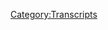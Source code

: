 {{Transcript
    | title         = [[31: April 17, 2017]]
    | caption       = [https://knowledgefight.libsyn.com/knowledge-fight-april-17-2017 Listen to this episode on Libsyn]
    | episodeNumber = [[31: April 17, 2017|31]]
    | length        = 02:10:38
}}

{{MessageBox
    | header     = Warning: Bot Generated Content
    | text       = This transcript was automatically generated by transcription software and likely contains many mistakes and misattributions. Please check the audio for definitive quotes, attribution, and context.
    | image      = N3yvass4myg91.webp
    | imagewidth = 50px
    | id         = warning
}}

{{TranscriptBlock
    | name      = Alex Jones
    | timestamp = 00:00
    | text      = Andy in Kansas, you're on the air. Thanks for holding. Well, Alex, I'm a first time caller. I'm a huge fan. I love your work.
}}

{{TranscriptBlock
    | name      = Dan
    | timestamp = 00:07
    | text      = Hey everybody, welcome back to knowledge fade. I'm Dan. I'm Jordan. We are a couple of dudes like to sit around and drink wine and dabble and Tao. Have some dalliances and the, the the soft and mellow waters of Alex Jones. I don't know what
}}

{{TranscriptBlock
    | name      = Jordan
    | timestamp = 00:23
    | text      = that was. That was out of control. Right? That was wild. Letter. What were you talking?
}}

{{TranscriptBlock
    | name      = Dan
    | timestamp = 00:29
    | text      = I don't know. But it's wild times in the world of Alex Jones. And, you know, so we're here in the middle of the week coming down. having a chat with you. This is a show where we take a day in the life of Alex Jones and we break it down piece by piece. But
}}

{{TranscriptBlock
    | name      = Jordan
    | timestamp = 00:43
    | text      = let me ask you a question. What's up? How much do you know about Alex? So much? Okay. I'm gonna be honest with you. Please be
}}

{{TranscriptBlock
    | name      = Dan
    | timestamp = 00:50
    | text      = be Alex Jones levels of honest with me.
}}

{{TranscriptBlock
    | name      = Jordan
    | timestamp = 00:53
    | text      = I am 99% Sure. Sometimes I make a mistake, but I am 99% Sure. I know nothing about Alex Jones.
}}

{{TranscriptBlock
    | name      = Dan
    | timestamp = 00:59
    | text      = Therein lies the fun of the show. I get to shock and offend you with the words of Alex Jones, and not out of concept would
}}

{{TranscriptBlock
    | name      = Jordan
    | timestamp = 01:09
    | text      = have been a much better campaign in Iraq. The shocking event.
}}

{{TranscriptBlock
    | name      = Dan
    | timestamp = 01:14
    | text      = Just go up to
}}

{{TranscriptBlock
    | name      = Jordan
    | timestamp = 01:16
    | text      = bother with all let's call their moms gay. Let's
}}

{{TranscriptBlock
    | name      = Dan
    | timestamp = 01:23
    | text      = yell at them for being offended by it. Yeah, you're offended. You're my rights. Come
}}

{{TranscriptBlock
    | name      = Jordan
    | timestamp = 01:28
    | text      = on free speech. Cupcake.
}}

{{TranscriptBlock
    | name      = Dan
    | timestamp = 01:31
    | text      = So before we get going out of your safe zone, go to your demilitarized intellectual zone. Yeah, because I call it that. Before we get going. I have a couple of thank yous first, again, like to thank Mike Kaplan for joining me on the last episode of super fun to interview him. And this is coming out Wednesday. You can still go see him tonight at schubas Tavern here in Chicago. If you're in town. Just want to say that again and say thank you again. It was super, super cool. Sorry. You couldn't be there, Jordan?
}}

{{TranscriptBlock
    | name      = Jordan
    | timestamp = 01:58
    | text      = No, no. That would have been a weird interview. If I was there. I'm not I'm not I'm not supposed to be there for interviews. It was there. I just interject like he talked. And it was very cogent, and interesting.
}}

{{TranscriptBlock
    | name      = Dan
    | timestamp = 02:11
    | text      = I still felt weird.
}}

{{TranscriptBlock
    | name      = Jordan
    | timestamp = 02:12
    | text      = Am I gonna do laughing at him?
}}

{{TranscriptBlock
    | name      = Dan
    | timestamp = 02:15
    | text      = Also, I'd like to say thank you to our new friend, David. Thanks for donating to the show. This one's going out to you.
}}

{{TranscriptBlock
    | name      = Alex Jones
    | timestamp = 02:21
    | text      = I'm a policy wonk.
}}

{{TranscriptBlock
    | name      = Dan
    | timestamp = 02:25
    | text      = That was just for you. Whenever someone donates Now you give a you get a little polyglot, you build their own policy. You are your own bylaws, you are officially a policy wonk David, thanks for joining us. It does not take a lot of work. And if you guys want to donate there's a link on knowledge fight.com to support the show. You can check that out. Or just go to patreon.com/knowledge fight there. If you want to donate please do. It's not mean you don't have to. Anyway, great sales. Speaking of donations, Alex might need some in the future.
}}

{{TranscriptBlock
    | name      = Jordan
    | timestamp = 02:56
    | text      = Oh, transition game is still strong,
}}

{{TranscriptBlock
    | name      = Dan
    | timestamp = 02:59
    | text      = still tight. I want to make this statement clear. I said at the beginning of the last episode, and I stand by it. I really don't think that we have any business talking about his divorce. I agree. And I don't like what I'm seeing on Twitter. I don't like what I'm seeing in terms of articles on unnamed websites. I don't like the takes that I'm seeing. I really don't like people dancing in the mud, as it were.
}}

{{TranscriptBlock
    | name      = Jordan
    | timestamp = 03:25
    | text      = It's it's weird to see, because the hot tech machine of the internet is so so ridiculous. Where it's like, you fly off as little bit as little of your knowledge as possible. You just Alex Jones denied Sandy Hook, like Yeah, that's awful and miserable. But oh my god, he's done so much more. Yeah, so much more of a monster.
}}

{{TranscriptBlock
    | name      = Dan
    | timestamp = 03:51
    | text      = It's like if you have a band that you know a lot about and the like people only know their greatest hits.
}}

{{TranscriptBlock
    | name      = Jordan
    | timestamp = 03:57
    | text      = Right? Right. But it's like Chicago, but it's like the band Chicago. No, but it's the reverse. Oh, it's the reverse of the bands. You only
}}

{{TranscriptBlock
    | name      = Dan
    | timestamp = 04:03
    | text      = know their worst songs. So all these people out there, they know Alex Jones worst hits. Whereas like he has a deep catalogue. Guys, you should really get into some of the the album cuts the besides? Oh yeah. There's not just, you're the inspiration. It's not just Saturdays in the park, or Chicago, so Oh, boy. It's not just 25 or six to four. God, it's a great song.
}}

{{TranscriptBlock
    | name      = Jordan
    | timestamp = 04:29
    | text      = I didn't know you knew so much about Chicago. I know those three songs. Every time we find out more about your music tastes. It's just it's just getting weird. There's more to life
}}

{{TranscriptBlock
    | name      = Dan
    | timestamp = 04:36
    | text      = than just does anybody really know what time it is? Another great Chicago song. Anyway, I really, really really want to encourage people to stop paying so much attention to the divorce stuff. Because a lot of it is his business. Yep. And a lot of it is not really necessarily real in our in our world. You know I mean, I don't Okay, well,
}}

{{TranscriptBlock
    | name      = Jordan
    | timestamp = 05:02
    | text      = I would like to know more. A lot of it is permanent. Actually I do, but please explain it to the listeners,
}}

{{TranscriptBlock
    | name      = Dan
    | timestamp = 05:06
    | text      = it's a lot of it is personal, we don't really know the dynamics that are going on in his household. We don't know anything about his ex wife. We don't know anything about that world.
}}

{{TranscriptBlock
    | name      = Jordan
    | timestamp = 05:18
    | text      = And, and we've studiously tried to avoid it. Yeah.
}}

{{TranscriptBlock
    | name      = Dan
    | timestamp = 05:22
    | text      = And because it isn't our business, and it will be tasteless of us to delve into that. Now, the reason that everybody's interested in the reason that things became immediately interesting to people about this was his lawyer said that he's playing a character. Yes. And that was the defense that they used or were intending to use in the in the trial. And the reason that this isn't even interesting, really, is that he makes that claim across the board on his own show. Whenever he wants to dodge responsibility for something as in the case, when he screamed about beating up Adam Schiff, he said that his rants were performance art,
}}

{{TranscriptBlock
    | name      = Jordan
    | timestamp = 05:58
    | text      = or their jokes. He said he was joking about so many other different things like, Oh, I was just, you know, everybody else was was doing it. So I made a joke about it. And that whole thing, he does that all the time. And if you are talking about his listeners, like you're not, you're not actually engaging with why it is they listened to Alex Jones, they do not care. Nope, probably don't care. No, you're. And if he says he's a performance artist, that to them is as much a wink, as it is a it's not an admission of guilt or that he doesn't believe in what he's saying. It's just him being like, Hey, guys, I'm a performance artist to get my kids like that kind of
}}

{{TranscriptBlock
    | name      = Dan
    | timestamp = 06:40
    | text      = best. It's that at worst, the audience would believe the globalists are trying to torpedo his family. And he's just doing what he's got to do. Of course, sometimes that means you have to you have to lie to protect your family. Yeah.
}}

{{TranscriptBlock
    | name      = Jordan
    | timestamp = 06:53
    | text      = And of course, and the timing of this could not be more perfect for everybody. Yeah, it's especially if you are a globalist. Let's say you're a globalist now is when you strike. That's the trick. You know, Alex Jones, he was nothing. He was nothing to the globalist for a long time. He was just a thorn in their side now that he has some power. That's when you back his ex wife? I don't know. I don't know what's going on there.
}}

{{TranscriptBlock
    | name      = Dan
    | timestamp = 07:19
    | text      = I don't either. And that argument falls apart because the divorce has been going
}}

{{TranscriptBlock
    | name      = Jordan
    | timestamp = 07:21
    | text      = oh, an argument about the globalist being real fell apart. The Shocker.
}}

{{TranscriptBlock
    | name      = Dan
    | timestamp = 07:26
    | text      = Especially falls apart because the divorce has been going on since 2013. But look, there's a lot of salacious fun stuff that you could make fun of. But we choose not to do that we choose not to engage in that. Because we sincerely believe the taking Alex based entirely on his words, and researching his words, is a much, much more scathing attack. And it's something that he can't deflect from and
}}

{{TranscriptBlock
    | name      = Jordan
    | timestamp = 07:53
    | text      = hopefully, hopefully something that if his listeners were to actually engage with us, they would like there wouldn't be an argument back, there wouldn't be something that they could say. They might actually be like, Oh, that maybe
}}

{{TranscriptBlock
    | name      = Dan
    | timestamp = 08:07
    | text      = does make sense. It depends on how deep cognitive dissonance goes.
}}

{{TranscriptBlock
    | name      = Jordan
    | timestamp = 08:11
    | text      = But I mean, I'm not saying that a lot of them would do one or two. Yeah, I'm saying we could siphon off one or two Alex Jones. Listen, I'm
}}

{{TranscriptBlock
    | name      = Dan
    | timestamp = 08:19
    | text      = not Captain save a ho over here. That's not where I'm at. That's not my business. I'm not trying to necessarily convert his flock. As much as I am trying to. I don't know, what are we doing?
}}

{{TranscriptBlock
    | name      = Jordan
    | timestamp = 08:30
    | text      = That is a good fucking question. Is the goal to
}}

{{TranscriptBlock
    | name      = Dan
    | timestamp = 08:33
    | text      = convert Alex Jones listeners or is it to like, I guess make a time capsule? I don't know what we're doing.
}}

{{TranscriptBlock
    | name      = Jordan
    | timestamp = 08:39
    | text      = I think we're establishing our eventual multimillion dollar book deal with Simon and Schuster bingo, where we we review the 2016 election through the eyes of Alex Jones. That might be what we're doing anyway. Either that or we're just masturbating into the void that's way more likely that's probably the best way to go.
}}

{{TranscriptBlock
    | name      = Dan
    | timestamp = 09:00
    | text      = So you touched on it and that's a subject that will be what this episode is This is Episode Part Two in a indefinitely long series that I would like to call how not to cover Alex Jones. When you do stuff like the obsessing about him, or it wasn't even him, it was his lawyer saying that he's playing a character, right? When you obsess over stuff like that, and you clown on him real hard, like Media Matters has and all these websites, these pop culture websites, all these people on Twitter, when you obsess about this stuff that comes out in his divorce, all you're doing is playing into his hands. My evidence for that is the episode we're going to be listening to today. It is from Monday,
}}

{{TranscriptBlock
    | name      = Jordan
    | timestamp = 09:44
    | text      = your your evidence could just as easily be Trump. Sure, like did did all of our relentless mocking take him down. No, it only made him stronger. Because apparently the I'm rubber you're glue It fucking works.
}}

{{TranscriptBlock
    | name      = Dan
    | timestamp = 10:01
    | text      = The Neener Neener defense. Yeah, yeah. So you're just mad because
}}

{{TranscriptBlock
    | name      = Jordan
    | timestamp = 10:05
    | text      = you lost man.
}}

{{TranscriptBlock
    | name      = Dan
    | timestamp = 10:07
    | text      = This is an episode from April 17 is a special report that he put out in the evening. And I will say I think it was unadvised of him. I think his lawyers probably should have stopped him from recording this because I think he touches on some stuff that may come up in court. And when it look I don't care about like respecting his personal life when he brings stuff up. That's the line for me.
}}

{{TranscriptBlock
    | name      = Jordan
    | timestamp = 10:34
    | text      = That's a good point. I
}}

{{TranscriptBlock
    | name      = Dan
    | timestamp = 10:35
    | text      = will dance around the one versatile life when he says he's the one but well
}}

{{TranscriptBlock
    | name      = Jordan
    | timestamp = 10:39
    | text      = and we're putting together a slow but sure biography of him of course. And
}}

{{TranscriptBlock
    | name      = Dan
    | timestamp = 10:44
    | text      = there is there is a new entry in this episode, which get excited for that I am. But when you
}}

{{TranscriptBlock
    | name      = Jordan
    | timestamp = 10:50
    | text      = kill another dog, nope, that monster Nope. When you attend that should be in his fucking trial. He said he murdered a dog but that slipped that in his trial. That is one step away from murdering all four of your chill Jordan.
}}

{{TranscriptBlock
    | name      = Dan
    | timestamp = 11:07
    | text      = That's, that's hearsay. That's him say
}}

{{TranscriptBlock
    | name      = Jordan
    | timestamp = 11:10
    | text      = he didn't alright. And that's my favorite thing I've ever said right there. Him say that's perfect. Say Yeah, that's her say what do you want?
}}

{{TranscriptBlock
    | name      = Dan
    | timestamp = 11:18
    | text      = That? No, the reason it's hearsay is because he doesn't actually say he killed a dog. He's just saying you kind of sometimes have to kill a dog.
}}

{{TranscriptBlock
    | name      = Jordan
    | timestamp = 11:28
    | text      = All right. How about the time he put a guy in a coma? Knocked all of his teeth out?
}}

{{TranscriptBlock
    | name      = Dan
    | timestamp = 11:32
    | text      = Oh, yeah, that's bad. That should be that should be in there. It definitely shows a temper. But he was talking about when he was younger, and who cares? Look, we're not here to plan a prosecution.
}}

{{TranscriptBlock
    | name      = Jordan
    | timestamp = 11:42
    | text      = Maybe that is what we're here to do.
}}

{{TranscriptBlock
    | name      = Dan
    | timestamp = 11:44
    | text      = So this this episode, all I've done, he put out a 23 minute video, all I've done is cut out like a couple of gaps here and there. And a couple plugs. So just a couple times he says info wars.com Yeah, Joseph Watson is going to be hosting that out. I've cut out nothing of
}}

{{TranscriptBlock
    | name      = Jordan
    | timestamp = 12:02
    | text      = substance 30% off of whatever, there's 30% off Easter sale still going on. As I recall, he was gonna get that I knew he was gonna get that in there. But
}}

{{TranscriptBlock
    | name      = Dan
    | timestamp = 12:11
    | text      = this is what happens when you don't actually engage with Alex, on his level, what he's talking about. This is the sort of thing that he can do to spin his way out and still keep his cult intact. Ladies and gentlemen, here we go. Here's the introduction.
}}

{{TranscriptBlock
    | name      = Alex Jones
    | timestamp = 12:26
    | text      = You see that headline? Google says rogue vendor violated guidelines by certain contractors. The right Info Wars is untrustworthy site. That's Business Insider, Google responded less than 24 hours after this broke on Mike Cernovich website and also on ours. Ladies and gentlemen, all we do is break cutting edge inside intel from our amazing sources. leakers and patriots.
}}

{{TranscriptBlock
    | name      = Dan
    | timestamp = 12:54
    | text      = So that's the first clip he shows. Video opens with him holding up his cell phone it shows this Business Insider article great that
}}

{{TranscriptBlock
    | name      = Jordan
    | timestamp = 13:04
    | text      = he believes that is riveting television, the dominant man holding up his phone pointing to an article you cannot read No. With just the headline, I'm sure
}}

{{TranscriptBlock
    | name      = Dan
    | timestamp = 13:17
    | text      = totally and you can't read I can't even read the headline in the video. No, why would you need to but this is holding up his phone. You can trust him. This is a continuation of a narrative that got started a little bit before this, I believe like on the Sunday episode of the show with Mike Cernovich Mike Cernovich was discussed on our last episode. He is stuck around Austin,
}}

{{TranscriptBlock
    | name      = Jordan
    | timestamp = 13:37
    | text      = great as he's a giant pile of shit fall into each and every fucking crevice of your shoe as you walk by him. No, no, no, no, it's
}}

{{TranscriptBlock
    | name      = Dan
    | timestamp = 13:47
    | text      = a very different reasons for different reasons. Okay, because he's broken a huge story. Okay, and that is that Google is trying to censor and D list Infowars from their search engines.
}}

{{TranscriptBlock
    | name      = Jordan
    | timestamp = 14:00
    | text      = Really? No. But that's his story.
}}

{{TranscriptBlock
    | name      = Dan
    | timestamp = 14:10
    | text      = That's his story.
}}

{{TranscriptBlock
    | name      = Jordan
    | timestamp = 14:11
    | text      = That would be an interesting story at this point. It is I like I could kind of I could kind of believe it. Like, based on all the stuff we've talked about. I'm not saying that that could happen or would happen because you know, whatever. Yeah. But I could I could almost see that being the case. Well, one
}}

{{TranscriptBlock
    | name      = Dan
    | timestamp = 14:31
    | text      = thing that is important to consider, and this is just Google policy. This is company policy. If a site is being delisted, they have to give a formal letter to that company. So if Alex Jones was legitimately being delisted, he would have evidence reproof. He would have that letter from Google. So that's not have so
}}

{{TranscriptBlock
    | name      = Jordan
    | timestamp = 14:52
    | text      = it's, it's entirely impossible unless he pulls out the letter. Now
}}

{{TranscriptBlock
    | name      = Dan
    | timestamp = 14:58
    | text      = keep in mind all he does That Info Wars is break massive stories that are truthful, by his own words right there. That's what he said, this story is bogus as fuck. Right. So do you want to know the truth? Should we wait until this develops a little?
}}

{{TranscriptBlock
    | name      = Jordan
    | timestamp = 15:18
    | text      = Yeah, I don't need to know the nuts and bolts. I want to see where he's gonna go. Alright, that's a good point. Because
}}

{{TranscriptBlock
    | name      = Alex Jones
    | timestamp = 15:25
    | text      = Google has admitted though that they are hiring or have hired excuse me, 10,000 people to go around delisting stuff on the internet, they say it's fake news, or spam. That's the big story. Infowars is not the story. If they can censor you, they can censor me. What should be prominent is what you up vote. What actually gets the best ratings, what people promote, if there's fake bots, fake spam, fake view counts? Absolutely. Google has a right to blocked us.
}}

{{TranscriptBlock
    | name      = Jordan
    | timestamp = 15:55
    | text      = So they should block Infowars that.
}}

{{TranscriptBlock
    | name      = Dan
    | timestamp = 15:58
    | text      = Maybe? Maybe? I mean, they do have a lot of artificial traffic. They sure do. They have and Paul Joseph Watson both have outrageously high numbers of fake Twitter followers, based on you know, Twitter audits that have been done. Ah, so, look, I don't know, I, I, that argument isn't going to do it for me, like his own argument for why something should be censored? That's not enough for me. Of course, of course.
}}

{{TranscriptBlock
    | name      = Jordan
    | timestamp = 16:25
    | text      = But let's, you know, tend to have they hired 10,000 people.
}}

{{TranscriptBlock
    | name      = Dan
    | timestamp = 16:29
    | text      = I don't know, why don't we let him hang himself a little more. Before we get to the facts. That was your plan. Let's do okay. All right. Hold on to that 10,000
}}

{{TranscriptBlock
    | name      = Jordan
    | timestamp = 16:37
    | text      = numbers. All right.
}}

{{TranscriptBlock
    | name      = Alex Jones
    | timestamp = 16:39
    | text      = But ladies and gentlemen, high level Google administrators, how does even code bar sources and Cernovich showed me the sources all over the trust me. So I was able to see the whole data trail, you name it, one of his sources for at least multiple years. Started, which is great, because he just works with context. He's a real journalist. He's amazing. He's helped him for so much with the stuff he's been doing. So we're just so proud of the work he's doing. Breaking the Susan rights news. And the Susan
}}

{{TranscriptBlock
    | name      = Dan
    | timestamp = 17:07
    | text      = Rice news was a bogus story also. Yep, that was complete bullshit. Also, another fun news story that Mike Cernovich broke over the weekend, was he went to one of these tax protests because he was in Austin. Right? So he didn't have to be in Berkeley, wherever you might get. Is that correct? Correct. All right. He was in Austin at the tax protest. He was counter protesting as it were, and he has your he put out a video of him with his cell phone on himself doing like a like a selfie Periscope video. And he's like, they're attacking me. And there's a bunch of people, like you can see behind him. There's another guy who caught another angle of the video
}}

{{TranscriptBlock
    | name      = Jordan
    | timestamp = 17:48
    | text      = as far away as humanly possible. He's like, across the street isn't a no,
}}

{{TranscriptBlock
    | name      = Dan
    | timestamp = 17:52
    | text      = it's just like a couple people who are like, on there, just sort of moving him out of the way. And he's walking in front of them while they escort him out of the protest area. shooing
}}

{{TranscriptBlock
    | name      = Jordan
    | timestamp = 18:03
    | text      = him with a broom. It's so funny. It's so out of here, little boy,
}}

{{TranscriptBlock
    | name      = Dan
    | timestamp = 18:07
    | text      = it's so funny to see the long view of him acting like he's in the middle of a huge crowd that's beating him up or trying to assault him. It's just a couple people who are like lawn man, and not even really pushing him. And he's just like, it's He's the worst he
}}

{{TranscriptBlock
    | name      = Jordan
    | timestamp = 18:23
    | text      = was doing. He was doing everything possible to try and incite something there. Of course he will.
}}

{{TranscriptBlock
    | name      = Dan
    | timestamp = 18:28
    | text      = And knowing that it probably wouldn't happen. He was doing things to rig the appearances to make it look like he was being oppressed. They don't want my free speech.
}}

{{TranscriptBlock
    | name      = Jordan
    | timestamp = 18:39
    | text      = I mean, they don't course. I want him nobody's nobody's arresting him, though.
}}

{{TranscriptBlock
    | name      = Dan
    | timestamp = 18:44
    | text      = I want him to have free speech. If I were there, I wouldn't want him there. Yeah,
}}

{{TranscriptBlock
    | name      = Jordan
    | timestamp = 18:48
    | text      = yeah. Do that. Over there. That's literally every possible situation where Mike Cernovich is there? Yeah. Even if he's the I don't want him there. Wherever he is.
}}

{{TranscriptBlock
    | name      = Dan
    | timestamp = 18:59
    | text      = Anyway, he broke the Susan Rice story. Huge, according to Alex, not huge, a truthful world. Well, I mean, it is truthful, but the context of it is is completely meaningless. Yeah. She was the National Security Adviser. All right. So
}}

{{TranscriptBlock
    | name      = Jordan
    | timestamp = 19:12
    | text      = we do have a confirmation that he did tell the truth. We got one on the board.
}}

{{TranscriptBlock
    | name      = Dan
    | timestamp = 19:19
    | text      = I don't agree with that. I think he told he said some truths and then lied about the interpretation of them, which makes it a lie.
}}

{{TranscriptBlock
    | name      = Jordan
    | timestamp = 19:28
    | text      = Yeah. Or maybe he's just an idiot. Well, no, because I could
}}

{{TranscriptBlock
    | name      = Dan
    | timestamp = 19:31
    | text      = say you're wearing like a green blue hoodie. And that means that you are a coward. I don't know my brain wasn't doing good with coming up with ideas. My point is that the color of your hoodie is true, but my interpretation of it is wrong. And therefore it's all kind of unless I actually am a coward, but it would still have nothing to do with your hoodie. Okay, fine.
}}

{{TranscriptBlock
    | name      = Jordan
    | timestamp = 19:57
    | text      = That's actually how coward signaled each other. I don't we need communicate some way, but we're too afraid to say so I don't want to get into your coward handkerchief game. No. But we're like the world where the coward boys really is what we are.
}}

{{TranscriptBlock
    | name      = Dan
    | timestamp = 20:10
    | text      = Listen the point. The point is that Mike Cernovich is not telling the truth in this case? Of course not. He's not telling the case on Google. But let's, let's finish up this clip. And then I'll explain.
}}

{{TranscriptBlock
    | name      = Alex Jones
    | timestamp = 20:22
    | text      = With us and others breaking the big news about the troop buildup, they're trying to construct a larger war in Syria. And I mean, just on so many fronts, one of which is on target. That's why Donald Jr. Says he deserves a Pulitzer Prize. He does not these other fake journalists that are running around. Oh, but last night, we posted it like 11 o'clock at night. After hours of research over all the emails and documents and a whole manuals on how to censor, we only publish three pages of it. Because we're not trying to even screw these companies over. They're the ones screwing us over.
}}

{{TranscriptBlock
    | name      = Dan
    | timestamp = 20:53
    | text      = So now it's time to get into what's actually going on.
}}

{{TranscriptBlock
    | name      = Jordan
    | timestamp = 20:57
    | text      = Why did they only post three pages? They went through 1000s of documents. And at 11 o'clock after a long work day of just combing through these high level Google Documents, right. When I assume they sent them a link to a Google Doc. No,
}}

{{TranscriptBlock
    | name      = Dan
    | timestamp = 21:15
    | text      = they were they were secretly given to Mike Cernovich. They weren't.
}}

{{TranscriptBlock
    | name      = Jordan
    | timestamp = 21:19
    | text      = Why would you secretly give anything to Mike Cernovich. public document you could just give them to Mike Cernovich
}}

{{TranscriptBlock
    | name      = Dan
    | timestamp = 21:25
    | text      = their public documents? Well, yeah, I found them. Well, yeah.
}}

{{TranscriptBlock
    | name      = Jordan
    | timestamp = 21:29
    | text      = But I mean, you you they've been delisted from Google. They don't know how to Google things anymore. They can't Bing it.
}}

{{TranscriptBlock
    | name      = Dan
    | timestamp = 21:36
    | text      = They haven't been delisted from Google. Yeah. But you
}}

{{TranscriptBlock
    | name      = Jordan
    | timestamp = 21:38
    | text      = don't know that you haven't searched? Infowars? I have. What's the first thing that comes up? Infowars? That seems very obvious. There's like 300 should have known that.
}}

{{TranscriptBlock
    | name      = Dan
    | timestamp = 21:47
    | text      = What is this? Okay, I have the actual number here. They have 341,000 pages on Infowars listed on Google. Right? So that
}}

{{TranscriptBlock
    | name      = Jordan
    | timestamp = 22:01
    | text      = 341,000 results? Yeah, no, no, but
}}

{{TranscriptBlock
    | name      = Dan
    | timestamp = 22:04
    | text      = if you search within the site, infowars.com. Oh, so if you go into Google, and you put into the Google search bar site, colon info wars.com, you get 341,000 results? How did you
}}

{{TranscriptBlock
    | name      = Jordan
    | timestamp = 22:18
    | text      = learn about that? Did you get some high level sources? Who taught you how to Google properly?
}}

{{TranscriptBlock
    | name      = Dan
    | timestamp = 22:22
    | text      = I just know how to Google?
}}

{{TranscriptBlock
    | name      = Jordan
    | timestamp = 22:24
    | text      = I don't know. So I don't know if you do. So now this tennis have some inside information? Do
}}

{{TranscriptBlock
    | name      = Dan
    | timestamp = 22:30
    | text      = you know how Google works? That is a good question. It's not magical robots. Their algorithms work because they have these 10,000 contractors, okay, hire, and their job is to do searches all day, and evaluate the results. So you search for certain terms. And then there is a like 160 Page guideline manual that teaches you how to evaluate the results that you get. And one of the things that they are, you know, there
}}

{{TranscriptBlock
    | name      = Jordan
    | timestamp = 23:06
    | text      = seems too long, 160 pages,
}}

{{TranscriptBlock
    | name      = Dan
    | timestamp = 23:08
    | text      = that's that's what he that's single spaced, that's what Alex is talking about. He's like this, the 100 they combed through 160 pages, and they've found a couple pages that kind of look bad for them. That's basically what they what's happened. They're treating it like some big leak that's come from a secret source. It's not It's Google's manual for how they, you know, try and weed out shit. Because if you're searching for something, you don't want to get a site that has tons of popups on it, right? You don't want to get a site that redirects you somewhere where you're not supposed to be now you don't want to click on a link that takes you somewhere that doesn't have any information on it.
}}

{{TranscriptBlock
    | name      = Jordan
    | timestamp = 23:47
    | text      = Yeah, you might fucking wind up at Infowars.
}}

{{TranscriptBlock
    | name      = Dan
    | timestamp = 23:52
    | text      = Exactly. This whole thing, this entire manual is essentially a training manual that goes to explain basically, with their their guidelines. They they go down to basically, does this person have expertise? Is there is this accurate? And is this I can't remember what the third. So
}}

{{TranscriptBlock
    | name      = Jordan
    | timestamp = 24:19
    | text      = their base, their whole job is to make sure that you and I never actually go to the second page of Google. Yeah, at the end at the end of a search. If you go to the second page of Google, their algorithm probably didn't work or you've
}}

{{TranscriptBlock
    | name      = Dan
    | timestamp = 24:35
    | text      = not made the question specific. Yeah, but whatever you're looking for you didn't phrase right.
}}

{{TranscriptBlock
    | name      = Jordan
    | timestamp = 24:41
    | text      = Their job is to make you lazy, right. And it's to or at least facilitate you're already in grown laziness or and
}}

{{TranscriptBlock
    | name      = Dan
    | timestamp = 24:49
    | text      = as time goes on, things become less relevant. Like one of the examples, they just die in their you know, that hole. Sure. And one of the examples I saw here was that like, which reminds
}}

{{TranscriptBlock
    | name      = Jordan
    | timestamp = 24:58
    | text      = me I really got Stop paying for the URL on my Angel Fire page. Yeah, I gotta I gotta let that one go.
}}

{{TranscriptBlock
    | name      = Dan
    | timestamp = 25:05
    | text      = You're Zenga. So one of the examples I found here of something that was considered like low quality by their standards was a TMZ article about Britney Spears filing for divorce. And the reason is because the person searched for Britney Spears, specifically, and that page popped up.
}}

{{TranscriptBlock
    | name      = Jordan
    | timestamp = 25:22
    | text      = Oh, doesn't want to know about?
}}

{{TranscriptBlock
    | name      = Dan
    | timestamp = 25:24
    | text      = No, it's because that was that's years and years or it can
}}

{{TranscriptBlock
    | name      = Jordan
    | timestamp = 25:28
    | text      = be either gender who's searching for Britney Spears? No
}}

{{TranscriptBlock
    | name      = Dan
    | timestamp = 25:31
    | text      = sexist view.
}}

{{TranscriptBlock
    | name      = Jordan
    | timestamp = 25:32
    | text      = That is yes.
}}

{{TranscriptBlock
    | name      = Dan
    | timestamp = 25:33
    | text      = I apologize. You understand this search result isn't relevant nowadays to someone just searching for Britney Spears. So it's considered low. And ideally, it'll go down the algorithms Yeah, pop up as immediately when you search for just Britney Spears. Right? That's not trying to delist TMZ, as it were, it's not trying to censor them at all. It's just considering what are you searching for? You want to make sure that you get to that?
}}

{{TranscriptBlock
    | name      = Jordan
    | timestamp = 25:57
    | text      = Yes. It's trying to it's trying to suss out your your goals?
}}

{{TranscriptBlock
    | name      = Dan
    | timestamp = 26:01
    | text      = Yes. Now, it gets a little bit complicated.
}}

{{TranscriptBlock
    | name      = Jordan
    | timestamp = 26:05
    | text      = Whoa, so 10,000 people all working on the same thing might get a little complicated with 160 Page guideline with which they're trying to follow?
}}

{{TranscriptBlock
    | name      = Dan
    | timestamp = 26:12
    | text      = Yes. Okay. So
}}

{{TranscriptBlock
    | name      = Jordan
    | timestamp = 26:15
    | text      = I assumed it would be simple. The like, like, the one page manual is just like, guys, you know, what you're looking for? Yes.
}}

{{TranscriptBlock
    | name      = Dan
    | timestamp = 26:24
    | text      = There was a screenshot that was like that's posted on Cernovich. His website, and Infowars reposted that was using Infowars as an example of something that would get a low score. Okay. This was not from Google's own, like main document. It was from one of the businesses that some of these 10,000 people work for, because they subcontract these things out. Okay, this person was using Infowars, as an example of this would be low on the scale, right,
}}

{{TranscriptBlock
    | name      = Jordan
    | timestamp = 26:56
    | text      = like a PowerPoint presentation to your to your training staff, essentially, here's how we would do.
}}

{{TranscriptBlock
    | name      = Dan
    | timestamp = 27:01
    | text      = Yes, gotcha. And the reasons that are given for that is that the reputation of Infowars has been that they are overall controversial, and often their claims are debunked. Just fair. Yeah, we've illustrated this over and over again. Sure. But here's here's a quote from this, this write up about the situation. Despite this, the example did not suggest that the page Infowars be given the lowest possible score. In fact, it explained why this should not happen. It even defended the reason why that particular page would be useful to some Google searchers. And this is from the document Yes, simply presenting an unorthodox perspective on the news doesn't exactly qualify, even if it may be harmful. In the larger, more elliptical sense of the term, you could say that we're being generous with the upper range here. But the site may be considered useful to some users looking for an alternative source of information, and it redeems it in some way.
}}

{{TranscriptBlock
    | name      = Jordan
    | timestamp = 27:57
    | text      = Okay, so what what that translates to is just because it's controversial, and probably not
}}

{{TranscriptBlock
    | name      = Dan
    | timestamp = 28:06
    | text      = useful, and it's coming from a thoroughly debunked, yet really debunked site
}}

{{TranscriptBlock
    | name      = Jordan
    | timestamp = 28:10
    | text      = isn't enough to delist it or to drop it as low as possible. Yes. What what you should do is if you're searching, if you're searching for just like, what happened today, Infowars should not be on the top of the list. Right? Right. Should be like CNN and what and the New York Times and
}}

{{TranscriptBlock
    | name      = Dan
    | timestamp = 28:30
    | text      = or if a site like, like a site that has those are the only
}}

{{TranscriptBlock
    | name      = Jordan
    | timestamp = 28:33
    | text      = two news agencies that I could reference off the top of my head, which is not good, because I don't read either of them.
}}

{{TranscriptBlock
    | name      = Dan
    | timestamp = 28:38
    | text      = If a site has like a navigatable pop ups and ship, which would be at the lowest Yes. And then you have shades of the rest of it. Now 50 Shades of lie. Alex claims that these people were told these 10,000 people were told to censor and D list Infowars. And that is just absolutely not true. They're just been out. They were used as an example of something that was low quality, right, which is fair.
}}

{{TranscriptBlock
    | name      = Jordan
    | timestamp = 29:06
    | text      = Now, do we have the recordings of those conversations, though? So they put up the training? Montage, they're all right. But say they turn the recording off. I assume all training sessions are recorded, like the Nixon White House Tapes. They turn it off, and then the trainer goes, Listen, this is off the record. D live D list Infowars because those flux is bullshit. No,
}}

{{TranscriptBlock
    | name      = Dan
    | timestamp = 29:32
    | text      = I don't think that happened. Yeah, but the thing. So here's where it gets even more complicated. Okay, the example that they used in this sort of guideline that was using Infowars as an example of a low quality information source, they used a screenshot of an Infowars article about Assad reporting that the gas attack was fake. Okay, So now Alex gets really pissed about this later, because he's like, they're saying we don't have legitimate sources. Ron Paul, Ron Paul was on our tea saying it. Putin said it. Assad said,
}}

{{TranscriptBlock
    | name      = Jordan
    | timestamp = 30:15
    | text      = Yeah, this credible sources this with no skin in the game whatsoever, this former
}}

{{TranscriptBlock
    | name      = Dan
    | timestamp = 30:21
    | text      = UK ambassador who has a history of supporting Assad throughout really murky times, discussed on past episodes. Yeah, these are his sources. And he doesn't, I think he knows, but he's not willing to engage with the idea that like, these are bad sources. In terms of this, these are bad sources,
}}

{{TranscriptBlock
    | name      = Jordan
    | timestamp = 30:41
    | text      = or whodunit. They're the only sources who would know, because they're the ones who, well, look what have planned.
}}

{{TranscriptBlock
    | name      = Dan
    | timestamp = 30:50
    | text      = The story is that Assad gassed his own people. Yeah, so Alex's story is no he didn't. And now you're gonna get Assad's take on it. Like I know, every time someone's accused of murder, they don't say they did
}}

{{TranscriptBlock
    | name      = Jordan
    | timestamp = 31:04
    | text      = it. Not every time pretty much. A lot of the time. Well, yeah.
}}

{{TranscriptBlock
    | name      = Dan
    | timestamp = 31:07
    | text      = Okay, fine. Some terrorist organizations take responsibility for their actions. Yeah.
}}

{{TranscriptBlock
    | name      = Jordan
    | timestamp = 31:11
    | text      = I mean, you got serial killers. You got Jeffrey Dahmer. He ate people. But it did did he plead guilty immediately. Nobody took a shit and everybody knew. Right? So that was the dumbest thing I've ever said. So now, here's my here's my fun. Here's my fun theory about Assad. Like, how great would it be? If he didn't do it? But he knows nobody would ever believe him? Like, what a bummer for him if he's fine. Like the one time he's not the most evil son of a bitch murdering cocksucker. All of the sudden, he's like, Fuck the boy who cried? I didn't I didn't do it this time, Why won't anyone believe me? And then he gases, people just just to get over it. You know, I assume that's how he deals with his
}}

{{TranscriptBlock
    | name      = Dan
    | timestamp = 31:59
    | text      = stress, I wouldn't be surprised. So that was their example. And again, even within that example, it wasn't saying D list or censor them at all. Just you just lower them on the witches. I mean, it's unfortunate. You shouldn't use Alex Jones as an example of something that would get a low rating, because you know, he's exactly the type of person who's going to turn that into a huge fucking deal. Use another example. Yeah, that's what I would have advised. Looking back, I was a misstep. I would have advised these vendors to do couldn't use
}}

{{TranscriptBlock
    | name      = Jordan
    | timestamp = 32:25
    | text      = any number of examples like the spectator. Stay away from town halls anyway.
}}

{{TranscriptBlock
    | name      = Dan
    | timestamp = 32:30
    | text      = Raj? Yeah. Alex Jones. Yeah, and I don't know Cernovich. Stay away from those guys. And you're fine. They're the ones we're gonna get really mad,
}}

{{TranscriptBlock
    | name      = Jordan
    | timestamp = 32:38
    | text      = at least in regards to your training manual.
}}

{{TranscriptBlock
    | name      = Dan
    | timestamp = 32:42
    | text      = So here's where it gets extra murky. What Alex Jones is responding to on this episode that we're listening to, is that Google put out a statement explaining that they didn't make that manual, the second manual that has Infowars used as an example see,
}}

{{TranscriptBlock
    | name      = Jordan
    | timestamp = 33:01
    | text      = and they should have just ignored it. They should have just ignored it. Got away,
}}

{{TranscriptBlock
    | name      = Dan
    | timestamp = 33:05
    | text      = absolutely didn't need to say anything, but they addressed it. And they're like, hey, look, they didn't they weren't telling anybody to censor anything. But they did use them as an example. And I understand how this could come off. So we've asked that to be removed, and we're going to take care of it. So that's what Google has. No, I mean, you're making a scrunchie face, but I get where they're coming from too. It's like, alright, let's just fucking squash this. And they did. But Alex, of course,
}}

{{TranscriptBlock
    | name      = Jordan
    | timestamp = 33:31
    | text      = he's gonna Yeah, you just don't engage with him. He's
}}

{{TranscriptBlock
    | name      = Dan
    | timestamp = 33:35
    | text      = the guy who's the co host of an Alex.
}}

{{TranscriptBlock
    | name      = Jordan
    | timestamp = 33:39
    | text      = No, I mean it in the in that kind of like offhand throwaway way. Because just the fact that they're responding to him, like, look, we're at best if he's coming after us. He's punching down, at least for now. Right? And probably forever. But at least for now, Google though, Google gets to be a giant corporation that you can really rail against, because there's no way Infowars subscribers and listeners really think that Google isn't part of the globalist. That's true. Like they have to think that Google So the very fact that Google is responding to them means like, oh, they know we're powerful. Good. They know we have something on them. They know they're caught this time, Alex
}}

{{TranscriptBlock
    | name      = Dan
    | timestamp = 34:24
    | text      = is gonna get to that. But you're starting to be able to predict his behaviors, but you,
}}

{{TranscriptBlock
    | name      = Jordan
    | timestamp = 34:29
    | text      = this could be the end of the pocket.
}}

{{TranscriptBlock
    | name      = Dan
    | timestamp = 34:31
    | text      = There's two things one, I think that Google probably doesn't understand his listeners as well as we do. Secondarily.
}}

{{TranscriptBlock
    | name      = Jordan
    | timestamp = 34:38
    | text      = I don't even think his listeners understand his listeners as well as we do.
}}

{{TranscriptBlock
    | name      = Dan
    | timestamp = 34:42
    | text      = But then the second thing is, I think that they are doing exactly what I would do in their position, which is be like, hey, you know what, we didn't make that. Fair enough. Fair enough. Let's try and clean up our mess a little bit. You know, these were the subcontractors who did this. You know, sorry, whatever. They don't Have the day and apologize, but they're like night, would you there's nothing to apologize. Absolutely not. And they're not being delisted. They're not being censored. It's all it's all another Susan Rice story that Mike Cernovich is broken. It's all non facts presented as conspiracy against them to highlight victim status, which again is what he's going to do with the divorce stuff. Once he's not under a gag order,
}}

{{TranscriptBlock
    | name      = Jordan
    | timestamp = 35:22
    | text      = he is the victim, which is the which is the only real bullet that the conservative movement has, is that they're always the ones under attack. That's their that's their all. That's always their argument when it always comes back to it, which is why they can't actually do anything like, or like now that they're in power, they can't actually govern in any kind of reasonable way. Because what what do you do? Like you're you're always the victim, now you're the one who's victimizing other people, so you can't play that card. And whenever everybody starts fucking up. Now, the GOP is complaining that they're the victim against the GOP like they just don't have any other people they
}}

{{TranscriptBlock
    | name      = Dan
    | timestamp = 36:06
    | text      = have to find the more conservative like the Freedom Caucus has to become the ones who are being victimized. They're the ones who are victimized by the mainstream Republican. victimized by Priebus
}}

{{TranscriptBlock
    | name      = Jordan
    | timestamp = 36:15
    | text      = always, always sooner or later, there's going to be the infighting whenever everybody has to claim to be the victim, man, it's already happening, which boggles my mind considering the fact that their other argument is that everybody else is playing the victim.
}}

{{TranscriptBlock
    | name      = Dan
    | timestamp = 36:29
    | text      = Yeah, now, we're going to move on. I think that we've fairly decently addressed this Google thing, I'll post links bullshit, I'll post links to stuff on the knowledge bank.com You can find some resources on that, that explain really what's going on this bullshit. But now we're gonna get into the part where Alex goes on from this main point, he's gonna come back to it a bunch. And just remember, whenever he does, it's horseshit. But this clip, and the next couple clips are where he says some stuff that he shouldn't have said on the air.
}}

{{TranscriptBlock
    | name      = Alex Jones
    | timestamp = 37:02
    | text      = And other news is like, oh, Alex is full of crap. He says Google, the censoring him for leaving the news articles about Syria being a false flag with a chemical attack. And then it was all admitted today. But the media attack on us only intensifies from there. I mean, it is just getting so crazy. To understand this Infowars has been chosen as the beta tests to be incrementally basically shut down. And that's why they take things I've said out of context. That's what they take satire, engaging out of context bullshit clearly parodies. No, and then they put them out. And then I come out and say, that satire or parody, I'm acting There they go, Oh, it's true. Everything you do is an act. Again, targeting low information readers on the internet and watchers,
}}

{{TranscriptBlock
    | name      = Jordan
    | timestamp = 37:50
    | text      = so this way, he should not have said that. No, because he just then admitted that it's not all an act.
}}

{{TranscriptBlock
    | name      = Dan
    | timestamp = 37:59
    | text      = Yeah. That's why he shouldn't be saying this. Saying this on the air at all. No, not during this trial? No, especially when he's under a gag order. Yeah, he actually did get he did get in trouble in court on Tuesday, because he made a video like this. I don't know if it's this video specifically. But he's not supposed to be talking about any of this stuff.
}}

{{TranscriptBlock
    | name      = Jordan
    | timestamp = 38:19
    | text      = No, this technically, he's not addressing it directly. But he is basically addressing the fact that he said he was an act, yes. Or at least his lawyer said that he was an act, and then he's claiming that they are saying that he's an act. Uh huh. And his distinction is that sometimes he's an act. Well,
}}

{{TranscriptBlock
    | name      = Dan
    | timestamp = 38:40
    | text      = he's going to fully flesh this out. And he's not, but he's going to attempt to fully flesh this out. And his argument that he's going to lay out is that there were times when he played his characters, like one time he was in clown makeup. And one time that's true. The one time he had a lizard mask on and did the character and he thinks is one of
}}

{{TranscriptBlock
    | name      = Jordan
    | timestamp = 39:01
    | text      = the more powerful people in in alternative meaning. The guy who wears the lizard best sometime one of the more people in alternative media, so
}}

{{TranscriptBlock
    | name      = Dan
    | timestamp = 39:10
    | text      = he's great. He makes the argument. We live in a beautiful world those times he's doing parodied, but all the other times he's real. So now this is murky, because he's tried to use the performance art claim in the past when we've dealt with the pizza gate thing or with him screaming at Schiff. Yes, you know, those sorts of things, which is not what he's talking about. Now. No, he specifically in this episode thinks that everyone who thinks he's playing a role and doing an act, he thinks that they're just talking about the times that he puts on a lizard mask, or does a British accent or stuff like that. He is so confused about what people are actually saying about him. It's insane. I I could have called almost all of these clips. Alex is a lunatic because
}}

{{TranscriptBlock
    | name      = Jordan
    | timestamp = 39:59
    | text      = you You could go all of our clips Alex is a lunatic. So he goes on to call our podcast. Alex is a lunatic in this next, we'd have to call it Alex Jones has a little take otherwise people would never find him. We get sued. Everyone named Alan. Yeah, they would just think we were talking about random Alex.
}}

{{TranscriptBlock
    | name      = Dan
    | timestamp = 40:15
    | text      = So this next clip, Alex goes on to save some more stuff about how he is not an actor. And again, this could really hurt him in court. That's his defense in court. It's really going to work against him. I really think that some of this might get played in court, because it's overt.
}}

{{TranscriptBlock
    | name      = Jordan
    | timestamp = 40:31
    | text      = That's pretty hilarious. Yeah. He's helped but self destruct
}}

{{TranscriptBlock
    | name      = Alex Jones
    | timestamp = 40:36
    | text      = 95% of the time. I'm not doing satire.
}}

{{TranscriptBlock
    | name      = Jordan
    | timestamp = 40:39
    | text      = All right, well, that's not good.
}}

{{TranscriptBlock
    | name      = Alex Jones
    | timestamp = 40:41
    | text      = When I do satire, I tell you, when I wear Azhar mask and act like I'm a Reptoid, or whatever, I don't believe reptoids were on the planet. But the media picks that up and says, Look, Jones, we're a liver, a lizard mask, and believes that the zoar Tawny ins or whatever took over, and I gotta go no, I was acting as a skit as a joke. Everybody else does jokes. Presidents do jokes. I was being an actor there. That was satire, I believe in what I'm saying and doing, I believe in the message of liberty. I'm one of the poorest people on record out there defending the Republic and not selling out and being attacked everywhere. And there are literally in the last two days over 1000 articles have Google Alerts. So I totally believe that tells me over 1200 articles with the words Alex Jones admits he's fake. Or Alex Jones says he's just an actor and doesn't believe it. I didn't ever said any of that. Yeah, you did.
}}

{{TranscriptBlock
    | name      = Dan
    | timestamp = 41:33
    | text      = No, he didn't. His lawyer did. Yeah. And it is an important distinction.
}}

{{TranscriptBlock
    | name      = Jordan
    | timestamp = 41:40
    | text      = I don't know of any lawyers who are like, here's what I want my client to do. publicly deny what I said. I know, I don't know a lot of lawyers, admittedly. But I'm fairly certain if you're a lawyer for like, I don't know, let's say you're defending a murderer. You don't want to be like your honor. We enter a plea of not guilty. I did it and then have your your clients go on TV and like, I didn't kill like 5% of those people. 95% of the time. I'm killing you. It's just this one time I did
}}

{{TranscriptBlock
    | name      = Dan
    | timestamp = 42:20
    | text      = you know what the only way I can sort of wrap my brain around it is like the strategy. The like, sort of legal strategy is muddy the waters. Like make it really so on this tangled bubble. Like make it just a big knot like your headphones are all wrapped up. You're never gonna get those fucking things on tangled like this. Like this cord right here.
}}

{{TranscriptBlock
    | name      = Jordan
    | timestamp = 42:39
    | text      = Yeah, that's done for it.
}}

{{TranscriptBlock
    | name      = Dan
    | timestamp = 42:40
    | text      = Yeah, there's no way so yeah, I think that I mean, that's possible. If
}}

{{TranscriptBlock
    | name      = Jordan
    | timestamp = 42:44
    | text      = your heart is getting so tangled, you're getting closer and closer to the desk. I am it's
}}

{{TranscriptBlock
    | name      = Dan
    | timestamp = 42:49
    | text      = it's very uncomfortable to get a new cord. But anyway, the script goes on again. This is very ill advised on it. Here's
}}

{{TranscriptBlock
    | name      = Jordan
    | timestamp = 42:55
    | text      = the weird here's the here's the fun thing that I always love so much is conservatives don't understand that they cannot be funny. They're not funny. Ever funny. So his idea of like, everybody else does jokes. I know. I know, Alex. But but you're like, like what's what's his fuck Mike Huckabee is trying to be funny on Twitter. And you're like, Jesus. Just wow. Yeah. Cut
}}

{{TranscriptBlock
    | name      = Dan
    | timestamp = 43:24
    | text      = it out. Yeah. Stick to the base.
}}

{{TranscriptBlock
    | name      = Jordan
    | timestamp = 43:27
    | text      = You know, what's really funny? White people are the best. Oh, no, that's not really a joke. Is it? Mike Huckabee? It's tough. Love. You're terrible.
}}

{{TranscriptBlock
    | name      = Dan
    | timestamp = 43:36
    | text      = Yeah. And Alex, you're right. He doesn't understand. This is the problem. He's not funny. He's not really doing satire, but he's totally right about people taking them out of context.
}}

{{TranscriptBlock
    | name      = Jordan
    | timestamp = 43:45
    | text      = Now, admittedly, if he was at like an open mic, and went on stage, wearing a lizard mask and just saying Alex Jones things and I didn't know it was him. That would be the funniest fucking thing I've ever heard in my entire life.
}}

{{TranscriptBlock
    | name      = Dan
    | timestamp = 43:58
    | text      = If he was doing like the my mom kicked me off her knee. There's four ways to learn so good in a lizard mascot. Open Mic. Amen. Yeah, he's
}}

{{TranscriptBlock
    | name      = Jordan
    | timestamp = 44:07
    | text      = hilarious. So long as he isn't trying to tell a joke. To be
}}

{{TranscriptBlock
    | name      = Dan
    | timestamp = 44:12
    | text      = fair, we've seen him do stand up and like our third episode. Yeah, so that he wasn't
}}

{{TranscriptBlock
    | name      = Jordan
    | timestamp = 44:15
    | text      = wearing a lizard mask.
}}

{{TranscriptBlock
    | name      = Dan
    | timestamp = 44:16
    | text      = That's a good point.
}}

{{TranscriptBlock
    | name      = Jordan
    | timestamp = 44:17
    | text      = He wasn't wearing a lizard. But anyway,
}}

{{TranscriptBlock
    | name      = Alex Jones
    | timestamp = 44:19
    | text      = I never said a word of that. Ladies and gentlemen, what the media does is they take clips of me when I rarely do satire now. They edited it all together. And they put it out like Stephen Colbert did a few months ago. And I guess I got to finally probably Sue. Google. Already called law firms. They know it. Because I know I'll get discovery. They Googled it. I said, I'm not anti gay. I've never been I don't care what you do in your own bedroom. I'm a frickin libertarian. And they got a clip look up Eric was on a little TV, a little YouTube clips. You can't tell it's cut. And it's me going suddenly saying I know and I goes, I'm anti gay. The public take that clip and play it. And people say I've had impact Louie's thrown out of their rent house after that air. A lady says I'm a lesbian, I'm gay, get the hell out of here. You're not on the lease like your room and the guy's leaving a liberal, but he hears about free that works in our office. I call him a classical liberal. You know, all the classic things like freedom and openness and you know, anti drug war. It's just so crazy as a real classical liberal. I consider myself
}}

{{TranscriptBlock
    | name      = Dan
    | timestamp = 45:21
    | text      = Alex is a classical liberal, classical liberal, right, apparently is the exact same thing as a libertarian, because he just said he was that
}}

{{TranscriptBlock
    | name      = Jordan
    | timestamp = 45:30
    | text      = by the definition of lizard.
}}

{{TranscriptBlock
    | name      = Dan
    | timestamp = 45:33
    | text      = Lizard lizard, lizard double. He thinks that they're into freedom, openness and anti drug war. That's all the criteria that he gave there. That's a classical liberal
}}

{{TranscriptBlock
    | name      = Jordan
    | timestamp = 45:43
    | text      = that I you know, I don't want to say that I'm a Baroque liberal then. That's where they're where their movements in in classical liberalism.
}}

{{TranscriptBlock
    | name      = Dan
    | timestamp = 45:56
    | text      = I've met some liberals that I would not say are very open. Yeah, but it seemed like a real like one of the virtues of liberalism. Hey, you're reserved get out of
}}

{{TranscriptBlock
    | name      = Jordan
    | timestamp = 46:05
    | text      = it. I also like the people who got kicked out of the their rent houses, which I don't know if I've ever called it that before. Victorian London. Yeah, exactly. Let's call it an apartment. Maybe. Even in his explanation, it's like, I never was. You're not on the lease. Your roommate is, which means you shouldn't be there.
}}

{{TranscriptBlock
    | name      = Dan
    | timestamp = 46:30
    | text      = That might be more what's going on? Oh, really? It might be
}}

{{TranscriptBlock
    | name      = Jordan
    | timestamp = 46:35
    | text      = the whole the whole you should be on like, it's fascinating. You can't sublet your apartment. It's against the law. It's fascinating how I mean, if you don't get your landlord's permission, not
}}

{{TranscriptBlock
    | name      = Dan
    | timestamp = 46:45
    | text      = Yeah, right. Right. Right. It's fascinating, though, how oftentimes Alex will accidentally tell the truth in the middle of a bullshit like that. I mean, that's so easy to let slip by. It's like, you gotta get out of here. I hate Alex Jones, you're not on the lease.
}}

{{TranscriptBlock
    | name      = Jordan
    | timestamp = 47:00
    | text      = You don't have that it's the 28th in the womb.
}}

{{TranscriptBlock
    | name      = Dan
    | timestamp = 47:03
    | text      = Well, it's the same thing with this Google story. You know, it is Google is trying to delist us. They're not the story that you posted. Even the Business Insider story doesn't say that. And
}}

{{TranscriptBlock
    | name      = Jordan
    | timestamp = 47:12
    | text      = how would they know that? You've already called a lawyer?
}}

{{TranscriptBlock
    | name      = Dan
    | timestamp = 47:15
    | text      = He hasn't? Of course, he's too busy with his other lawyers.
}}

{{TranscriptBlock
    | name      = Jordan
    | timestamp = 47:19
    | text      = Well, I mean, in that case, maybe he did call the lawyer talk to him. He's already been calling his lawyer
}}

{{TranscriptBlock
    | name      = Dan
    | timestamp = 47:25
    | text      = a lot. Talk to his divorce lawyer about suing the biggest company in the world. They're not
}}

{{TranscriptBlock
    | name      = Jordan
    | timestamp = 47:31
    | text      = quite the big, even Apple is the biggest, most profitable or something like that.
}}

{{TranscriptBlock
    | name      = Dan
    | timestamp = 47:35
    | text      = But man, they're up there anyway. Alex is not just full of anecdotal stories about people getting kicked out of their homes is not just the guy who's gonna falsely claim he is a classical liberal. He's also gonna tell you a untrue story about someone talking to him on the street
}}

{{TranscriptBlock
    | name      = Alex Jones
    | timestamp = 47:50
    | text      = to sit here and watch all these eight holes lie about me constantly. And then I had a guy on the street today. Today walk up to me and say, I used to really likes you elicit all the time and I I saw you on the news, you didn't see me you read some quote, saying it's all fake. You're an actor. You don't mean any of this. I never said any of that. I've said hundreds of times on my own shows people ask me, it's one of the most common ask questions. Why aren't you dead? That's the most common. The real. As God damn hell, I don't know. And the other question is, Is it for real? When I promote freedom or sound money or sovereignty or family or free open market, free market systems are not having wars where we start them? Or the right to self defense? Of course, I believe it. Mom, none of my kids are vaccinated.
}}

{{TranscriptBlock
    | name      = Jordan
    | timestamp = 48:38
    | text      = Yikes. Oh, you should not be losing. Already lost the custody battle Done. Done. Why are we even bothering with Infowars none of his kids are vaccinated. Take his fucking kids away now and vaccinate him. Maybe give them back to him afterwards, but fucking get get your shots. I can't. I can't stress how many times I've said this on the podcast. Get your kids are fucking shots you idiot. It's a public health issue. It's not for you.
}}

{{TranscriptBlock
    | name      = Dan
    | timestamp = 49:10
    | text      = Science is still out. No, no. Vaccines are tainted.
}}

{{TranscriptBlock
    | name      = Jordan
    | timestamp = 49:17
    | text      = Oh, man. Oh, no, I don't say this lightly. One of his kids should get polio.
}}

{{TranscriptBlock
    | name      = Dan
    | timestamp = 49:26
    | text      = I don't say this lightly. That guy on the street didn't talk to
}}

{{TranscriptBlock
    | name      = Jordan
    | timestamp = 49:28
    | text      = that guy on the street doesn't exist. No. Or I used to like you.
}}

{{TranscriptBlock
    | name      = Dan
    | timestamp = 49:33
    | text      = And then yesterday, I saw a report that you're fake. That ruined all the time that I listened to fuck off. That didn't happen.
}}

{{TranscriptBlock
    | name      = Jordan
    | timestamp = 49:40
    | text      = These did he hallucinate that? It's possible because he sounds very he sounds very sincere in that story. Like it doesn't sound like he's lying in the same way that it usually does. Whenever he lies where he he puts in too many details like this guy in a paisley shirt. Well,
}}

{{TranscriptBlock
    | name      = Dan
    | timestamp = 49:58
    | text      = that's yeah, I mean, he does He does often give too many details. But you see this with like all of his narratives too. He just flippantly lies and sounds like he believes all the stuff he said it's true. He is really good at lying. So anyway, he gets into here into this next clip, there's some more lies. This clip is super bizarre. This I'm excited. This clip starts with him saying stuff. That's obliquely referring to the court case, they shouldn't be saying you shouldn't be saying any of this stuff. Then he speculates as to why people are attacking Infowars and he's lying. It's all bullshit. Then he transitions into a lie about callers calling into his show. Ah, and then he tries to explain satire.
}}

{{TranscriptBlock
    | name      = Jordan
    | timestamp = 50:45
    | text      = Oh, no, that's a deep water that. That's like the straw man explanation. He does not understand satire.
}}

{{TranscriptBlock
    | name      = Dan
    | timestamp = 50:51
    | text      = The way I would sum it up is satire is fucking hard, man. It's real hard, and it should be left to prose. But anyway, give it a shot Alex.
}}

{{TranscriptBlock
    | name      = Alex Jones
    | timestamp = 51:01
    | text      = And I've dealt in my own personal life with a system coming after me, as you can see everywhere, but I'm gonna talk about my family. I'm gonna take the high road and all this. But I've done everything I've said I do. I've stood for what I stand for. I'm not left or right. I choose issues and whether they are the right thing to do and I research so people will even take the fact I'm responding to this is some weakness. Because that's the new media thing. They're like Alex's bonafide he's real people believe him. It's spreading. He promotes all these other freedom lovers.
}}

{{TranscriptBlock
    | name      = Dan
    | timestamp = 51:34
    | text      = So that who is saying that? Well, that's what he's saying that that's why people attack him because he's vanguard of the new freedom. The new freedom but before that, he was saying that like my, you know, all this stuff, I'm under attack about my family. I'm going to take the high road on it. You shouldn't have said shit. You should have said nothing. Even just saying that is going to be a problem.
}}

{{TranscriptBlock
    | name      = Jordan
    | timestamp = 51:57
    | text      = Alex Jones, you should have said nothing. Yeah, that's
}}

{{TranscriptBlock
    | name      = Dan
    | timestamp = 52:01
    | text      = that should be his bio. Yeah, yeah. That's the name of our biography.
}}

{{TranscriptBlock
    | name      = Jordan
    | timestamp = 52:06
    | text      = That Mike Birbiglia his joke. What I should have said was nothing was nothing. That's what I did say, was all the shit my lawyer told me.
}}

{{TranscriptBlock
    | name      = Alex Jones
    | timestamp = 52:14
    | text      = Yeah, there they can track that most of the modern next wave of patriotic libertarians that defeat the globalists have been magnified on my show and kind of launch how like drudge helped us launch. Some we would have launched our own or listeners helped us as well. And, you know, folks, but being drugs was a Big Mac cooking
}}

{{TranscriptBlock
    | name      = Jordan
    | timestamp = 52:32
    | text      = out as listeners still as
}}

{{TranscriptBlock
    | name      = Alex Jones
    | timestamp = 52:35
    | text      = well. Infowars has been a big magnifier as well for other people, and they see that they know, we're like the incubation system for other people that want to challenge norms, and create new media. Now we
}}

{{TranscriptBlock
    | name      = Dan
    | timestamp = 52:49
    | text      = take that as an argument, we can look at the people who have come out of Infowars and gained national prominence and I can count on zero hands, the number of people who have come out of Infowars and become irrelevant. Um, zero hands.
}}

{{TranscriptBlock
    | name      = Jordan
    | timestamp = 53:08
    | text      = I'm pretty sure I read a New York Times profile of Batman and
}}

{{TranscriptBlock
    | name      = Dan
    | timestamp = 53:12
    | text      = oh, no, no, no, dude, there was that whole documentary about rainbow snatch? No, that was on Infowars No, that's right. Yeah, fuck.
}}

{{TranscriptBlock
    | name      = Jordan
    | timestamp = 53:19
    | text      = Um, let's see. All the
}}

{{TranscriptBlock
    | name      = Dan
    | timestamp = 53:23
    | text      = people that he has on who he could make an argument
}}

{{TranscriptBlock
    | name      = Jordan
    | timestamp = 53:25
    | text      = are like people who give him more credibility than
}}

{{TranscriptBlock
    | name      = Dan
    | timestamp = 53:29
    | text      = people like an Anthony KU Mia hosting once a two weeks once every two weeks or whatever. People like Gavin McInnes coming on even like Cernovich Yeah, these are guys who have built in fan groups already. It doesn't mean anything. Rob Bouza zero. Owen Troyer is doing nothing. Paul Joseph Watson has a big fan base. But he Infowars is a anchor around his leg for all intensive purposes. He just makes short attention span propaganda videos that he puts out on his own channel,
}}

{{TranscriptBlock
    | name      = Jordan
    | timestamp = 54:00
    | text      = which are horrendous. Yeah, they're
}}

{{TranscriptBlock
    | name      = Dan
    | timestamp = 54:02
    | text      = terrible. He's bad at it. He is someone who is actually fairly successful in the home grown stable or whatever. He lives in London. He doesn't he's he's as separate from Alex as he can be while still being involved. David Knight sucks.
}}

{{TranscriptBlock
    | name      = Jordan
    | timestamp = 54:18
    | text      = David Knight super suck Leanne McAdoo hat
}}

{{TranscriptBlock
    | name      = Dan
    | timestamp = 54:20
    | text      = is great, but she doesn't have it.
}}

{{TranscriptBlock
    | name      = Jordan
    | timestamp = 54:23
    | text      = You fucking are in love with Leanne McIntosh. She's
}}

{{TranscriptBlock
    | name      = Dan
    | timestamp = 54:26
    | text      = very beautiful.
}}

{{TranscriptBlock
    | name      = Jordan
    | timestamp = 54:27
    | text      = You are in love with Leanne Mac and Millie Weaver. That's what this podcast is really about. You just want yeah, somehow to get Leanne back and news attention and then bring her over here. Anyway, replace me with Leann McAdoo, right no it
}}

{{TranscriptBlock
    | name      = Dan
    | timestamp = 54:45
    | text      = that would be so great. Who else we got Millie Weaver sucks. Baba Baba. I actually Bedford's barely ever around these days never heard that name of the people who were not really Used to be around aren't around anymore. Jakari Jackson certainly isn't a notable household name. Rambo Joe Biggs. He is not around don't
}}

{{TranscriptBlock
    | name      = Jordan
    | timestamp = 55:08
    | text      = like you saying any of those words.
}}

{{TranscriptBlock
    | name      = Dan
    | timestamp = 55:12
    | text      = Mark Dice. Not super famous. Not a really big name now.
}}

{{TranscriptBlock
    | name      = Jordan
    | timestamp = 55:18
    | text      = Unless you secretly Andrew Dice Clay wearing a mask.
}}

{{TranscriptBlock
    | name      = Dan
    | timestamp = 55:22
    | text      = I would be regressed age makeup to nth degree. Hey,
}}

{{TranscriptBlock
    | name      = Jordan
    | timestamp = 55:26
    | text      = if if Benjamin Button can do it.
}}

{{TranscriptBlock
    | name      = Dan
    | timestamp = 55:30
    | text      = John Baum isn't famous. None of these people are notable. You just have a team of losers. No, it's
}}

{{TranscriptBlock
    | name      = Jordan
    | timestamp = 55:38
    | text      = not a nice way to say that. But
}}

{{TranscriptBlock
    | name      = Dan
    | timestamp = 55:41
    | text      = it's fair. Well, yeah. If any of them were doing their own thing, they might actually be successful. They might have it in them to do something. No, it's possible. I
}}

{{TranscriptBlock
    | name      = Jordan
    | timestamp = 55:51
    | text      = don't know. It is possible.
}}

{{TranscriptBlock
    | name      = Dan
    | timestamp = 55:52
    | text      = I have no idea. I've
}}

{{TranscriptBlock
    | name      = Jordan
    | timestamp = 55:53
    | text      = never been an infinite universe. Yes. In one section of the multiverse. Paul Joseph Watson is the greatest broadcaster
}}

{{TranscriptBlock
    | name      = Dan
    | timestamp = 56:01
    | text      = of his era. I sincerely think he probably has way more talent than he's expressing through his propaganda videos. You think so? Yeah, probably, I think has a charisma to probably doesn't. That's fair. Be that as it may? I'm talking about all the other dingdong. Yeah, like they don't even have a chance to shine. They're not even doing their own unique thing. They're just Alex's seconds. They even they even say the exact same things that he does. They just they just, they're puppets.
}}

{{TranscriptBlock
    | name      = Jordan
    | timestamp = 56:29
    | text      = The strangest thing about his argument is that he is essentially a cult leader. And anyone threatening his consolidation of power would be immediately torn down.
}}

{{TranscriptBlock
    | name      = Dan
    | timestamp = 56:42
    | text      = My job is not to get fired. Yeah, exactly. Or at least sent to the side for a little bit since because they let him back into the fold. They put him in timeout. Yeah, he was shamed for a little while and then brought back in. Anyway, you're about to get to the part where he lies about his collars.
}}

{{TranscriptBlock
    | name      = Alex Jones
    | timestamp = 56:58
    | text      = Doesn't mean I'm perfect doesn't mean I don't make mistakes. But I'm not trying to Truth is my North Star is my pole star. It's what I want. It's where I'm going. No. And so all the time I get the call. Yeah. Any regular listener who's listened for even a week or so? When I take calls? Are you for real?
}}

{{TranscriptBlock
    | name      = Dan
    | timestamp = 57:16
    | text      = I've listened to every day for the last four months. Has anybody said Not one? Not what no one has ever asked him now
}}

{{TranscriptBlock
    | name      = Jordan
    | timestamp = 57:23
    | text      = he does screen as calls. Sure. So it's entirely possible that his screener is heard that Oh, which I would assume is robbed you. But he said that anyone who listens is very boring voice Rob do goes. He's for real, and then relays that information on
}}

{{TranscriptBlock
    | name      = Dan
    | timestamp = 57:42
    | text      = the app, but he's saying that anyone who listens would know that, you know, this call happens all the time. I listen, it doesn't.
}}

{{TranscriptBlock
    | name      = Jordan
    | timestamp = 57:49
    | text      = Oh, yeah. Well, then definitely not. Yeah.
}}

{{TranscriptBlock
    | name      = Alex Jones
    | timestamp = 57:51
    | text      = Oh, absolutely. 95% of the time, I'm being totally serious. When I do sat there. I tell you, I don't work as if I dress up like the Joker. We lost probably 50,000 YouTube followers when I did that in a day. I mean, they thought we thought you were a good guy. You've got Joker mask on, you're saying evil stuff. I was being an actor. They're illustrating an evil clown saying take your vaccines, kids and then showing articles where vaccines were killing kids to try to get to people that don't fit into politics, but are into the whole evil clown craze. I'm planning a big hit thing. Yeah, I'm just doing it. You know what? I'm gonna say this is acting to illustrate what I really believe vaccines are dangerous, because they have liability protection, read the inserts that I'm gonna hijack the whole thing, Stephen King and take on kids. Oh, that's good pillow. Do you really mean take them? No, I don't mean take them. And no, I'm not really a clown. But I am good at expressing what I believe. So I'll put white face on and put clouds will scare the hell out of people. I'll be scary. The guy in the movie, you know?
}}

{{TranscriptBlock
    | name      = Jordan
    | timestamp = 58:53
    | text      = So, you know, we he just said that. He's acting to express what he really believes.
}}

{{TranscriptBlock
    | name      = Dan
    | timestamp = 59:00
    | text      = Yeah. Well, no, I mean, what he's saying is that he plays this character as the opposite of what he believes and what he really believes right in the case. So
}}

{{TranscriptBlock
    | name      = Jordan
    | timestamp = 59:11
    | text      = in his argument that he is a performance artist. He just said that he 5% of the time is acting. And he is only acting to express what he actually believes,
}}

{{TranscriptBlock
    | name      = Dan
    | timestamp = 59:25
    | text      = which is the opposite point of what he's actually making. He's really bad
}}

{{TranscriptBlock
    | name      = Jordan
    | timestamp = 59:28
    | text      = at this so bad now, hold on.
}}

{{TranscriptBlock
    | name      = Dan
    | timestamp = 59:31
    | text      = Hold on, just to be crystal clear. He's specifically talking about that time he dressed up like the Joker. He's not abstractly talking about, you know, other times might have been performance art when he was screaming at some guy or something like that. Yeah, he's talking specifically about times he's worn costumes. That's important.
}}

{{TranscriptBlock
    | name      = Jordan
    | timestamp = 59:53
    | text      = And also wearing costumes is not satire. No satire works,
}}

{{TranscriptBlock
    | name      = Dan
    | timestamp = 59:56
    | text      = but also, it's not a good argument against vaccines. They they have liability protection. It's a very bad argument because almost everything does I check the inserts I got liability. Well, of course.
}}

{{TranscriptBlock
    | name      = Jordan
    | timestamp = 1:00:09
    | text      = Yeah. Well the reason that your your aspirin has a fucking little cover on it is because of the aspirin murderer from way back when? And maybe that was not. Maybe there was just a guy on the floor. It could have been the actual corporate anyways.
}}

{{TranscriptBlock
    | name      = Dan
    | timestamp = 1:00:25
    | text      = Liability protection. Yeah, of course. Almost everything is us at your own risk. We were walking away from this. We don't want liability. How
}}

{{TranscriptBlock
    | name      = Jordan
    | timestamp = 1:00:36
    | text      = come? We haven't had a disclaimer at the beginning of all of our partners? Zero
}}

{{TranscriptBlock
    | name      = Dan
    | timestamp = 1:00:39
    | text      = shit. We aren't an LLC. What are we doing? I'll stand by my word. Okay. All right. Anyway, go ahead. You had a question?
}}

{{TranscriptBlock
    | name      = Jordan
    | timestamp = 1:00:47
    | text      = Um, no, I
}}

{{TranscriptBlock
    | name      = Dan
    | timestamp = 1:00:49
    | text      = just have time for one question.
}}

{{TranscriptBlock
    | name      = Jordan
    | timestamp = 1:00:50
    | text      = I Oh, there's so many that come in. I didn't know he dressed up as a joker. They did it. How did he lose 50,000 followers because he dressed up as a joke because
}}

{{TranscriptBlock
    | name      = Dan
    | timestamp = 1:01:02
    | text      = he said it. We lost a lot of followers. We were like we thought you were a good guy.
}}

{{TranscriptBlock
    | name      = Jordan
    | timestamp = 1:01:06
    | text      = Yeah, don't be Wait. Does he? Does he believe that his listeners are so dumb? That were they to see him dressed up as the Joker. They would believe he is the Joker.
}}

{{TranscriptBlock
    | name      = Dan
    | timestamp = 1:01:22
    | text      = We're gonna get into a clip a little bit later down the road where he wrestles with this a little bit further. Oh, God, I don't think he I think he's disappointed by how dumb his listeners are. But he doesn't. He knows that if he calls them dumb. Game over. Yeah. So he has to try and blame the media and stuff like that. It's like they've poisoned everyone's minds and act like he's talking about other people.
}}

{{TranscriptBlock
    | name      = Jordan
    | timestamp = 1:01:48
    | text      = But yeah, when he's really talking about the Dum Dum if his listeners
}}

{{TranscriptBlock
    | name      = Dan
    | timestamp = 1:01:51
    | text      = saw him dressed up like the Joker, and they were like, wow, you actually believe that? That means your listeners are dumb. Also, no one who is making fun of that clip. Years ago when he did that. No one was like, Look at this guy. He likes to dress up like the Joker. We don't get this as parody. We don't get this as satire. Everyone was like, Look at this crazy asshole. Yeah, look at this crazy asshole. Just have like a joke. Hey, the first time anybody any writing versus oddly dressed up like the Joker. Yeah. Do you find pictures of it? He really did that. Yeah, he put on like the the makeup and everything. Yeah. Who told him? That was a good idea. I bet there's just people who can't tell him. It's not. That actually sounds far more real. But he doesn't listen to anybody. That's why he's doing that's why he's indemnifying himself or whatever. You know, he's going to get fucked. Yeah, he's
}}

{{TranscriptBlock
    | name      = Jordan
    | timestamp = 1:02:43
    | text      = not good at this. Yeah.
}}

{{TranscriptBlock
    | name      = Dan
    | timestamp = 1:02:45
    | text      = So this next clip coming up, is him really further nailing down that he's not an actor. And he also explains that he doesn't want to be famous. Which
}}

{{TranscriptBlock
    | name      = Jordan
    | timestamp = 1:02:57
    | text      = that is the least true thing. Anyone that that's the least true thing.
}}

{{TranscriptBlock
    | name      = Dan
    | timestamp = 1:03:02
    | text      = He's sad truth. Is his North Star. Yes.
}}

{{TranscriptBlock
    | name      = Jordan
    | timestamp = 1:03:05
    | text      = No, he wants to be famous, so bad. He wants to rub elbows with other famous people so badly,
}}

{{TranscriptBlock
    | name      = Dan
    | timestamp = 1:03:12
    | text      = totally. But also, you really shouldn't be making a crystal clear case that you're not an actor at this point.
}}

{{TranscriptBlock
    | name      = Alex Jones
    | timestamp = 1:03:19
    | text      = I love how they act like I'm an actor. Like I want to be an actor. I've been in major movies that asked me to be a major movies. More than 50 reality TV shows some of the biggest reality TV stars in the world to do shows with them. But I'm in here and doing live real feeds with you is so much more empowering. I don't want that. I don't want to be a celebrity. I want to be a leader for freedom for the future. But it is all about me now. Because they can destroy in everybody's eyes. someone they know who they admittedly surveil who's under criminal investigation as a Russian agent is I stand for America and have no Russian connections. If they can do that they can take down anybody.
}}

{{TranscriptBlock
    | name      = Dan
    | timestamp = 1:03:58
    | text      = We you just got really shocked. What's up.
}}

{{TranscriptBlock
    | name      = Jordan
    | timestamp = 1:04:01
    | text      = He just said he was under criminal investigation for for ties to Russia.
}}

{{TranscriptBlock
    | name      = Dan
    | timestamp = 1:04:05
    | text      = He's not. That's what he thinks is happening. They're investigating the bots that promote his content. Okay, and stuff like that. The FBI has announced there was that McClatchy article? Yeah, or McClatchy, excuse me, and they were discussing that these Russian bots seem to time, their promotion of Infowars Breitbart content and stuff like that, to make a very high impact. Whenever Trump was going down in the polls, when something bad was happening, bad press for Trump, it seemed like all of these anti Hillary pro Trump articles from Infowars were being pushed really hard by these identified bots that were being used by Russia. Wow, that
}}

{{TranscriptBlock
    | name      = Jordan
    | timestamp = 1:04:49
    | text      = is very good at strategy. Well,
}}

{{TranscriptBlock
    | name      = Dan
    | timestamp = 1:04:51
    | text      = it turns out a lot of this stuff is really traceable. But they're using they're not bad.
}}

{{TranscriptBlock
    | name      = Jordan
    | timestamp = 1:04:55
    | text      = They're not good at hiding their tracks. Right. That is a good strategy though.
}}

{{TranscriptBlock
    | name      = Dan
    | timestamp = 1:04:59
    | text      = It's Just like with that Syria hoax hashtag, it's really easy to track back who used it first because everything's timestamp because it's the internet. Yeah, in the same way we can Google it in the same way, you can pretty easily identify these these fake accounts. It's pretty simple. And so Alex believes that because the FBI is investigating Infowars connection to these bots, that they are investigating him being a Russian agent, and they're not. This is more of him making himself into a bigger victim and a bigger martyr. Because it reinforces that other thing. He said that if they can do that to me, they can do it to anybody. Yeah. Which is the last act of a coward. When you're like, if you don't protect me, they're coming for you next, when I deserve to become after. Like, I am a liar and a propagandist. And my own 20 year game has caught up to me now at this point. Yeah. And I have created an army of idiots who don't understand satire, apparently, for buying my weirdo pills and bone sauce.
}}

{{TranscriptBlock
    | name      = Jordan
    | timestamp = 1:05:58
    | text      = Yeah. And now and definitely not as vaccines. No, certainly
}}

{{TranscriptBlock
    | name      = Dan
    | timestamp = 1:06:01
    | text      = not. Wars line of vaccines. Oh, they
}}

{{TranscriptBlock
    | name      = Jordan
    | timestamp = 1:06:04
    | text      = would be so good at what would they vaccinate
}}

{{TranscriptBlock
    | name      = Dan
    | timestamp = 1:06:06
    | text      = leave vaccines?
}}

{{TranscriptBlock
    | name      = Jordan
    | timestamp = 1:06:10
    | text      = No, no viral content whatsoever.
}}

{{TranscriptBlock
    | name      = Dan
    | timestamp = 1:06:13
    | text      = You know what they would be that they would be they vaccinate you against fake diseases. There'd be some sort of like space disease that they would vaccinate you against that?
}}

{{TranscriptBlock
    | name      = Jordan
    | timestamp = 1:06:21
    | text      = I might buy a space for Doctor
}}

{{TranscriptBlock
    | name      = Dan
    | timestamp = 1:06:24
    | text      = group would come in with some like weird fake disease. Like you gotta gotta get this. I mean, it's great. I've been studying for 15 years. Yeah, when he Bob Dukkha on this one. Anyway, this is what Cowards do. That's, you have this built up group around you. It's like, fuck, they're gonna turn on me eventually, unless I make this a super emergency. And it is going to be a super emergency. Yeah. I mean, he's saying should he should not say
}}

{{TranscriptBlock
    | name      = Jordan
    | timestamp = 1:06:47
    | text      = well, and once again, once again, it's a it's a cult leader move to? It's always going to be you know, they're coming up to me your leader. Yeah. Because they're going to be coming after you the moment I'm gone. I'm the only one protecting you. It's an
}}

{{TranscriptBlock
    | name      = Dan
    | timestamp = 1:07:02
    | text      = implied threat to Yeah, yeah. It's like Jim Jones, being like, we all have to kill ourselves or else they're gonna get me. Yeah, absolutely. Yeah. And it's not as it's not as severe as that. Certainly, Jim Jones. Jim Jones related to Alex Jones. Exactly. Holy shit. Has Alex Jones ever been in San Francisco? Probably not the People's Church.
}}

{{TranscriptBlock
    | name      = Jordan
    | timestamp = 1:07:28
    | text      = I would almost guarantee he's never been to San Francisco. This next clip
}}

{{TranscriptBlock
    | name      = Dan
    | timestamp = 1:07:31
    | text      = is weird. This clip is Alex not really understanding what doing an act is. He doesn't really understand it. And then he gets a little bit sentimental and he gets lost in thought telling a story from his youth. That is not true. Sometimes. I
}}

{{TranscriptBlock
    | name      = Jordan
    | timestamp = 1:07:46
    | text      = love Alex Jones
}}

{{TranscriptBlock
    | name      = Alex Jones
    | timestamp = 1:07:47
    | text      = shear letter video on this particular of Amma Nagar it's ridiculous the whole world just age players upon it. William Shakespeare I got my driver's license when I was 15. And a hardship. Sad job a small animal that and I pull up the Sonic and act tough for the girls and say, Hey, let's go see a movie. Yeah, stop my chest out. I I tried to act slicker than I probably was. Was that acting? No, I really wanted to date that girl. I really wanted to take her in the movies. I really wanted to kiss her put my hand on her thigh. I really wanted to date all the cheerleaders and I did the bad girls as well. Punk Rock girls, you name it long as they had a sprinkler step. I wonder? Was it an act and I kind of stuck my chest out and walked over like I was tough. Yes, it was an act. But my heart was 100% behind it on act can be any definition you want to be. Know everything we've done is about restoring the Republic. Everything we've done is about empowering the people. Everything we've done is about being genuine. Globalism is being exposed world governments being exposed. The private Federal Reserve's being exposed, their whole system is being exposed right now. And we're having victory after victory after victory and you are the leaders. You've had the huge effect the world changing because of you, no matter what color your skin is your bloods red, like I said 1000 times
}}

{{TranscriptBlock
    | name      = Dan
    | timestamp = 1:09:17
    | text      = we will have to say that 1000 times
}}

{{TranscriptBlock
    | name      = Jordan
    | timestamp = 1:09:19
    | text      = also, otherwise people might catch on. Yeah,
}}

{{TranscriptBlock
    | name      = Dan
    | timestamp = 1:09:22
    | text      = I would pause it also that when you're in the middle of an ugly divorce, and one of your arguments in court is that you're playing a character and then against the wishes of your lawyer clearly you get on air and you shoot a video where you're arguing that you are not an actor. It might not be best to talk about was I acting when I fucked every girl in my school said
}}

{{TranscriptBlock
    | name      = Jordan
    | timestamp = 1:09:47
    | text      = he fucked every girl
}}

{{TranscriptBlock
    | name      = Alex Jones
    | timestamp = 1:09:50
    | text      = cheerleaders fucking punk rock girls I
}}

{{TranscriptBlock
    | name      = Jordan
    | timestamp = 1:09:52
    | text      = don't even give a shit. Anybody
}}

{{TranscriptBlock
    | name      = Dan
    | timestamp = 1:09:54
    | text      = he's like I got the cheerleaders got him out bad girls to what? What the fuck is he? So that's my favorite Alex right there.
}}

{{TranscriptBlock
    | name      = Jordan
    | timestamp = 1:10:04
    | text      = i That's
}}

{{TranscriptBlock
    | name      = Dan
    | timestamp = 1:10:05
    | text      = a great Alex
}}

{{TranscriptBlock
    | name      = Jordan
    | timestamp = 1:10:06
    | text      = Alex Jones. I got my license at 15 And that's when I started fucking everyone. There's there's your clip Media Matters right there. Alex Jones Fox,
}}

{{TranscriptBlock
    | name      = Dan
    | timestamp = 1:10:19
    | text      = Alex Jones the 15 year old sport fucker going out there to the sonic with his chest out trying to use a finger a lady at a drive in. Yeah, I
}}

{{TranscriptBlock
    | name      = Jordan
    | timestamp = 1:10:28
    | text      = want to put my hand on her thigh. What is it? Gross?
}}

{{TranscriptBlock
    | name      = Dan
    | timestamp = 1:10:31
    | text      = It's really gross. That's
}}

{{TranscriptBlock
    | name      = Jordan
    | timestamp = 1:10:32
    | text      = really gross way of putting it. Yeah, it's
}}

{{TranscriptBlock
    | name      = Dan
    | timestamp = 1:10:34
    | text      = very much so yeah, but yeah, again, that's that's unwise. Also, I'd
}}

{{TranscriptBlock
    | name      = Jordan
    | timestamp = 1:10:38
    | text      = be more comfortable with I wanted to finger blast a punk rock girl. At least that would be pretty great.
}}

{{TranscriptBlock
    | name      = Dan
    | timestamp = 1:10:44
    | text      = Oh, so much like him. Not understanding that what's at issue is not whether or not he was literally the Joker. We're also not concerned with you faking confidence in order to connect with other humans. That's not really what's at issue. No, what's at issue is whether or not you're rage filled, angry. Who can't be raised children. I
}}

{{TranscriptBlock
    | name      = Jordan
    | timestamp = 1:11:05
    | text      = do love. I do love how he's like, he correctly cites William Shakespeare. I'm glad. I'm glad I'm glad he did that otherwise, otherwise, I might think he just came up with that off the top of his dome. Yeah, maybe maybe one of the most famous phrases in the history of the world. I might have thought that Alex Jones thought that one up.
}}

{{TranscriptBlock
    | name      = Dan
    | timestamp = 1:11:30
    | text      = His audience might be as dumb as he thinks they are. It's possible. I don't think a lot of them are into the bar.
}}

{{TranscriptBlock
    | name      = Jordan
    | timestamp = 1:11:34
    | text      = I always I also like how he said that an act can be anything you want it to be, which is like any word can be any meaning you want it to have matter. This words don't mean anything.
}}

{{TranscriptBlock
    | name      = Dan
    | timestamp = 1:11:44
    | text      = This is where we keep coming back to.
}}

{{TranscriptBlock
    | name      = Jordan
    | timestamp = 1:11:47
    | text      = Yeah, I'm just a silly idiot for thinking that the actual definition of a word is how you're supposed to use that word within the context of the sentence. And that word has a fucking meaning.
}}

{{TranscriptBlock
    | name      = Dan
    | timestamp = 1:11:58
    | text      = Jordan, I've been an info warrior all along. This has been an act. Okay. I look and and I'm doing this to get
}}

{{TranscriptBlock
    | name      = Jordan
    | timestamp = 1:12:05
    | text      = chicks. I thought it was weird when you dressed up like the Joker because this is not a video podcast. So first episode.
}}

{{TranscriptBlock
    | name      = Dan
    | timestamp = 1:12:12
    | text      = That was weird. I shouldn't have done that.
}}

{{TranscriptBlock
    | name      = Jordan
    | timestamp = 1:12:15
    | text      = I just let that go. I mean, I thought you were a good guy. But maybe you're not
}}

{{TranscriptBlock
    | name      = Dan
    | timestamp = 1:12:21
    | text      = taking vaccines.
}}

{{TranscriptBlock
    | name      = Jordan
    | timestamp = 1:12:23
    | text      = And you don't me.
}}

{{TranscriptBlock
    | name      = Dan
    | timestamp = 1:12:25
    | text      = You're done with opp dress up like a joker. I don't give a shit. Yeah, whatever. You're doing your own bedroom, which we're in. And it's true.
}}

{{TranscriptBlock
    | name      = Jordan
    | timestamp = 1:12:32
    | text      = That's true.
}}

{{TranscriptBlock
    | name      = Dan
    | timestamp = 1:12:33
    | text      = So this next clip,
}}

{{TranscriptBlock
    | name      = Jordan
    | timestamp = 1:12:35
    | text      = here is the one thing from the divorce thing that I did read that I found very interesting. They said he broadcasts from his room. No, from his house. No,
}}

{{TranscriptBlock
    | name      = Dan
    | timestamp = 1:12:45
    | text      = I've seen people misrepresenting that too. He has a giant studio that he broadcasts from, but sometimes he does special reports from the home. So like this was recorded in like a study in his house. And sometimes he's in the living room. You know, it's that he'll shoot like, iPhone video stuff. So no, no, his regular show is broadcast out of a warehouse. Right? He has a giant fucking studio. Really? Yeah. So that the people will people who were like, Hey, you get mad at people living in their parents basement. You shoot your fucking show out of your home? Yeah, first of all, it's a flimsy argument. Second, it's not true. Yeah. Okay. No, no, no. So
}}

{{TranscriptBlock
    | name      = Jordan
    | timestamp = 1:13:21
    | text      = sometimes he will videotape himself in his home. Like just about everybody on YouTube.
}}

{{TranscriptBlock
    | name      = Dan
    | timestamp = 1:13:27
    | text      = Yeah, but not his show show. broadcast every day.
}}

{{TranscriptBlock
    | name      = Jordan
    | timestamp = 1:13:31
    | text      = I was I was I was really concerned about that. Because every time I seen a picture of a studio, I'm like, Fuck, he's got to ruin his house for that. She has a
}}

{{TranscriptBlock
    | name      = Dan
    | timestamp = 1:13:40
    | text      = smaller studio we broadcast out of like on Sundays. And it's possible that that one would be in a basement or something like that. It looks small enough that it could be but I don't think so. I think it's just a secondary studio in his warehouse. Now Anyway, the next couple clips are just him. Again, fucking understanding what people are actually talking about with him being a character. Is he insane? Yes. Okay.
}}

{{TranscriptBlock
    | name      = Alex Jones
    | timestamp = 1:14:05
    | text      = So when they then say I'm fake, because the national news plays me as the Joker or me. If you notice, this is like seven eight years ago now I don't do this anymore. You notice most of the videos on national TV making fun of me? You know where I'm going? Am I gonna have Hindi or I'm gay? Oh, am I the bashing gay people there I just mean like people to go oh, I'm gay. Let you know. Let me get your face and grandstand. Just like some fake Christian, let me grandstand say you're going to hell, if I don't care if you're gay or a Christian or whatever. It's like all these grandstanding people. I would
}}

{{TranscriptBlock
    | name      = Dan
    | timestamp = 1:14:37
    | text      = argue that his whole show is largely grandstanding by people being dumb and not realizing there are globalists that walk among us and want to kill us
}}

{{TranscriptBlock
    | name      = Jordan
    | timestamp = 1:14:46
    | text      = also, have we seen Have you seen anything in the mainstream news that references him dressing up like the Joker,
}}

{{TranscriptBlock
    | name      = Dan
    | timestamp = 1:14:52
    | text      = not a one. I haven't seen anything now.
}}

{{TranscriptBlock
    | name      = Jordan
    | timestamp = 1:14:55
    | text      = So why would he mischaracterized so so here's what he's doing. He I think you've just got it. He's instead of instead of engaging with what it is they are saying about him, he is then pulling back on this one instance that is so unusual. And so out of any context whatsoever, that he's creating that false equivalency there in order to make it seem like what they're saying, which is reasonable is akin to him dressing up like the Joker, would you call that drama reasonable to call that a straw? Man? I would call that a straw man. Yeah, he
}}

{{TranscriptBlock
    | name      = Dan
    | timestamp = 1:15:29
    | text      = basically is using himself as a straw man argument, kind of
}}

{{TranscriptBlock
    | name      = Jordan
    | timestamp = 1:15:32
    | text      = it's a maybe he's brilliant. What is happening? No, because
}}

{{TranscriptBlock
    | name      = Dan
    | timestamp = 1:15:36
    | text      = if he was actually doing that, or like, if he was aware of that, and more in control, he could make the argument better. The fact that it's so confusing means that he doesn't understand of course, I legitimately don't think I think from listening to this, and especially I know where it's going. Like, I legitimately think that
}}

{{TranscriptBlock
    | name      = Jordan
    | timestamp = 1:15:52
    | text      = he, he genuinely believes that's what they are talking about. That
}}

{{TranscriptBlock
    | name      = Dan
    | timestamp = 1:15:56
    | text      = sort of thing is what people are like, Oh, you're an act. No, I'm an act when I do this. Uh huh. It's
}}

{{TranscriptBlock
    | name      = Jordan
    | timestamp = 1:16:03
    | text      = this is really ill advised so so should get a better lawyer.
}}

{{TranscriptBlock
    | name      = Dan
    | timestamp = 1:16:08
    | text      = It's it's gonna it even gets worse.
}}

{{TranscriptBlock
    | name      = Jordan
    | timestamp = 1:16:09
    | text      = Either that or she should get a lawyer that's willing to put them in a Hannibal Lecter mask, it gets worse there is one
}}

{{TranscriptBlock
    | name      = Dan
    | timestamp = 1:16:15
    | text      = clip that I'm going to play
}}

{{TranscriptBlock
    | name      = Jordan
    | timestamp = 1:16:16
    | text      = then if he went on his show, he would call that an act.
}}

{{TranscriptBlock
    | name      = Alex Jones
    | timestamp = 1:16:19
    | text      = There's no when
}}

{{TranscriptBlock
    | name      = Dan
    | timestamp = 1:16:20
    | text      = there's a clip I'm going to play towards the end of this just literally titled probably going to be used and we've got that coming up.
}}

{{TranscriptBlock
    | name      = Jordan
    | timestamp = 1:16:29
    | text      = We every clip is over. Okay, nevermind. Let's keep going. I'm gonna
}}

{{TranscriptBlock
    | name      = Alex Jones
    | timestamp = 1:16:33
    | text      = take clips on say I'm anti gay, or I go gay. And then they play clip saying I'm gay. And it's just like, they're all taking it out of context. Till then I say, you know, when the Fed show up or whatever. Well, is it really true you want to punch a congressman in the nose? And I'm like, No, he pissed me off. I was angry. It was
}}

{{TranscriptBlock
    | name      = Dan
    | timestamp = 1:16:53
    | text      = my dog just died. But also the Feds showed up. Yeah, the
}}

{{TranscriptBlock
    | name      = Jordan
    | timestamp = 1:16:57
    | text      = Fed showed up. Do you think so? They're investigating him for Russian ties. But do you think you would ask him right? You'd be like, Hey, do you have Russian ties? You gotta tell us where the feds do you feel like? No. So that would be the end of it.
}}

{{TranscriptBlock
    | name      = Dan
    | timestamp = 1:17:09
    | text      = Do you think the Feds showed up about that video where he said he was gonna punch Schiff? Because I don't think there's a chance. No, I can't imagine them having the time. I imagine most federal agents are busy.
}}

{{TranscriptBlock
    | name      = Jordan
    | timestamp = 1:17:23
    | text      = I can imagine them having the time.
}}

{{TranscriptBlock
    | name      = Dan
    | timestamp = 1:17:25
    | text      = I don't know, man. There's a lot. There's a lot going on in the world.
}}

{{TranscriptBlock
    | name      = Jordan
    | timestamp = 1:17:29
    | text      = Yeah, but I don't think they're really interested in what's going on in the world anymore. They would rather I think they're more interested in
}}

{{TranscriptBlock
    | name      = Dan
    | timestamp = 1:17:36
    | text      = blockchain tech. we've
}}

{{TranscriptBlock
    | name      = Jordan
    | timestamp = 1:17:36
    | text      = woken up Alex Jones's day. That's what everybody's really doing. But based off as we know, the Feds work for the globe.
}}

{{TranscriptBlock
    | name      = Dan
    | timestamp = 1:17:45
    | text      = No, because based on his Alex's whole premise.
}}

{{TranscriptBlock
    | name      = Jordan
    | timestamp = 1:17:49
    | text      = Oh, that's right. The Patriot feds are taking over. Yeah, so which Feds showed up at his door?
}}

{{TranscriptBlock
    | name      = Dan
    | timestamp = 1:17:53
    | text      = It's probably part of the counter counter counter coup. Oh,
}}

{{TranscriptBlock
    | name      = Jordan
    | timestamp = 1:17:56
    | text      = there's so many coos going on? How can you keep track of that?
}}

{{TranscriptBlock
    | name      = Dan
    | timestamp = 1:17:58
    | text      = You can't you need a cool app. If you guys fucking programming. Get at me if you can program. We need a CU app.
}}

{{TranscriptBlock
    | name      = Alex Jones
    | timestamp = 1:18:09
    | text      = Your speech like how dare you meet me in the street? You know, for saying that? I don't I could have literally I'm not really planning to go after Adam Schiff. All his crap, but you know, they're investigating me with no evidence. Well, let me go before Congress as a Russian agent, it's all over the damn news. It pisses you off. So then I'm like, No, it's performance art. I mean, what is it when you say? I like it knock you upside the head.
}}

{{TranscriptBlock
    | name      = Jordan
    | timestamp = 1:18:35
    | text      = Threat. Yeah, that's
}}

{{TranscriptBlock
    | name      = Alex Jones
    | timestamp = 1:18:36
    | text      = that again, to my face. It isn't literally, it's like, Dude, you don't want me to accuse you of say being a child molester. And I'm not accusing him of that which you have in the past. But MSN is so deceptive, that they will cut that out of context. And probably say I said that. So you did. It isn't about Alex Jones. And that's what frustrates me the most it frustrates
}}

{{TranscriptBlock
    | name      = Dan
    | timestamp = 1:18:55
    | text      = me too. But like this part of it's like, okay, so it's it's a performance are what is it? If I say I want to attack you? Well, that's a threat.
}}

{{TranscriptBlock
    | name      = Jordan
    | timestamp = 1:19:04
    | text      = That's a literal threat. That's a threat, like a medical ruin, I go out, and I'm like, hey, I want to punch you really hard. You're not gonna say, Wow, that is really great performance site.
}}

{{TranscriptBlock
    | name      = Dan
    | timestamp = 1:19:15
    | text      = That's a great, great piece of acting. Yeah. So that would be at least a hypothetical threat. Yeah. So then he's like, dude, what would it be if I said that you were a child molester. There'll be slander. Yeah. So it'd be a crime. That's not performance art either.
}}

{{TranscriptBlock
    | name      = Jordan
    | timestamp = 1:19:30
    | text      = It would be the crime. Yeah, yeah, we're here about crime.
}}

{{TranscriptBlock
    | name      = Dan
    | timestamp = 1:19:32
    | text      = So I don't think he understands at all what anyone's talking about, or what he's even talking about in the moment.
}}

{{TranscriptBlock
    | name      = Jordan
    | timestamp = 1:19:40
    | text      = Is he is he just like a confused weird dude?
}}

{{TranscriptBlock
    | name      = Dan
    | timestamp = 1:19:43
    | text      = I think he's not Well, right now like is he just is he just a very confused
}}

{{TranscriptBlock
    | name      = Jordan
    | timestamp = 1:19:47
    | text      = man just wandering around the world not understanding that, like, every single moment of his life has been pure, abject confusion over what is reality.
}}

{{TranscriptBlock
    | name      = Dan
    | timestamp = 1:20:01
    | text      = Yes. Yeah, that's probably well, I want to I mean, you got to assume that like around six, he felt alienated because of his mother rejecting him and saying he doesn't get love anymore. But he probably started to feel these, these real confused powerless feelings. Right? And that makes the world terrifying. Yeah. So you start thinking you're more grown up than you are you start reading military history books and not really understanding them, you start to get childish ideas mixed in with some kernels of factual history. Okay, so you get this warped view of the world. You get narratives that don't exist filling in, then around the age of 12. You find this cockamamie bullshit book? None dare call it conspiracy. That's just basically nonsense repackaged anti semitism. Yeah. About the globalists. The dangers of socialism, turning into communism, and then you just didn't happen. And it was base your whole life on it. Yes, absolutely. I mean, this is so simple. It really is this simple. Next question. A lot of the rest of the stuff is just window dressing. When he gets drunk, really bummed out now,
}}

{{TranscriptBlock
    | name      = Jordan
    | timestamp = 1:21:10
    | text      = does he see pink elephants dancing? No, they can like in a Tex Avery cartoon.
}}

{{TranscriptBlock
    | name      = Dan
    | timestamp = 1:21:16
    | text      = No, that's like when he's hung over. That's what he was like, going through DTS. Go through those delirium tremens. Oh, boy. Anyway, Alex is this next clip? By the way, I think I just expressed what I would call the unified field theory about he's a confused man. Well, I think that like we have documented him saying all of these things. Yeah. Throughout the course of just four months of the show. Yeah, I think that you get a picture of someone who's had a real tough time for the last 35 years,
}}

{{TranscriptBlock
    | name      = Jordan
    | timestamp = 1:21:46
    | text      = I wish there was an actual, like, I wish there was an actual access to him where we could just like, see what his fucking day is like, well, I imagine I just want to I just want to wake up with him. Go throughout his day. And I will wear a mask so as not to yell, and then just follow them home and just like, sit new, and see what's going on there.
}}

{{TranscriptBlock
    | name      = Dan
    | timestamp = 1:22:13
    | text      = The problem is that we would never be granted that access, um, Tower, SNA, Intel, everything falls apart, then his life wouldn't be interesting. Yeah,
}}

{{TranscriptBlock
    | name      = Jordan
    | timestamp = 1:22:22
    | text      = then we could totally fucking, I'm telling you, this book we read is going to be great. It will have moved on to Michael Savage. Admittedly, in the book, you will write all the information, and then I'll have in the foot footnotes. And that'll be it. That'll be my contribution. Right. See,
}}

{{TranscriptBlock
    | name      = Dan
    | timestamp = 1:22:37
    | text      = I've got a lot of work. And I feel like I'm doing the right thing at this one. Anyway. Alex has more thoughts about how he is truthful.
}}

{{TranscriptBlock
    | name      = Alex Jones
    | timestamp = 1:22:46
    | text      = I have seen on Court TV juries and panels globally, and I've seen them ask what the lawyers are trying to pick their actual jury. I've seen the lawyers ask them on Court TV, and articles I've read. They'll say how do you know the truth? How do you know fraud and most juries say oh off their body language or off how good they look or how nice their dress it's like no, off the provable facts. Is there an unelected EU? Is there an unelected level un or the IMF World Bank and WTO under the TPP, openly setting up world corporate government with $100 trillion taxes every decade? I hate to them? Absolutely. To George Soros go on C span and admit he overthrew Ukraine with $5 Billion US taxpayer money. No. elected government. Yes. Did he admit he funded the Arab Spring and the Islamic takeover? Absolutely. It's just search when I said yes, because I should you're in empowering you. I'm the opposite. I'm anti fake news.
}}

{{TranscriptBlock
    | name      = Dan
    | timestamp = 1:23:45
    | text      = He's the anti fake news after listing
}}

{{TranscriptBlock
    | name      = Jordan
    | timestamp = 1:23:48
    | text      = a long string of things that are not even remotely true.
}}

{{TranscriptBlock
    | name      = Dan
    | timestamp = 1:23:51
    | text      = Now, George Soros did have some hand in funding groups. But he didn't fund the Arab Spring. So create the Arab Spring funded
}}

{{TranscriptBlock
    | name      = Jordan
    | timestamp = 1:24:01
    | text      = the group's global humanitarian
}}

{{TranscriptBlock
    | name      = Dan
    | timestamp = 1:24:02
    | text      = aid to Ukraine. No. Oh, no.
}}

{{TranscriptBlock
    | name      = Jordan
    | timestamp = 1:24:07
    | text      = How about the Arab Spring? Did he?
}}

{{TranscriptBlock
    | name      = Dan
    | timestamp = 1:24:09
    | text      = Did he find that? No, not all of it.
}}

{{TranscriptBlock
    | name      = Jordan
    | timestamp = 1:24:11
    | text      = So we're, we're those like people, those are people Yeah. So they were kind of like mad at the authoritarian governments that they were part of and they were like, Nah, I can't do this and
}}

{{TranscriptBlock
    | name      = Dan
    | timestamp = 1:24:20
    | text      = some and some of those groups may have gotten some money from George Soros because like I said, he's a global he's a global philanthropist.
}}

{{TranscriptBlock
    | name      = Jordan
    | timestamp = 1:24:28
    | text      = It's not like George Soros call them up putting bring like hey, this is George Soros Bell you now Yeah, I don't know why I'm using that voice but now Yeah, inaccurate Yeah, no, I prefer the Rockefeller voice for George Soros from now on
}}

{{TranscriptBlock
    | name      = Dan
    | timestamp = 1:24:44
    | text      = very Hungarian. But like yeah, all that shit all that shit is wack. All that stuff is bullshit. The the the EU is unelected. All this
}}

{{TranscriptBlock
    | name      = Jordan
    | timestamp = 1:24:56
    | text      = all this 100 trillion dollars tax are still
}}

{{TranscriptBlock
    | name      = Dan
    | timestamp = 1:24:59
    | text      = like ours. Secretary of State is unelected, then Hurray. Yeah, like if you really want to
}}

{{TranscriptBlock
    | name      = Jordan
    | timestamp = 1:25:04
    | text      = construe if you want to get it, I never considered that. I think we should vote for Secretary of State,
}}

{{TranscriptBlock
    | name      = Dan
    | timestamp = 1:25:10
    | text      = right? I mean, not every position.
}}

{{TranscriptBlock
    | name      = Jordan
    | timestamp = 1:25:12
    | text      = Do you know what's crazy? If we did that we would actually have a functioning Secretary of goddamn state. And maybe we'll be fucking filled with people who do their goddamn job might
}}

{{TranscriptBlock
    | name      = Dan
    | timestamp = 1:25:22
    | text      = be deputies. But like, if you want to take a step back and not just use the examples that he listed, right, there's litanies of lies. And there's plenty of Yeah, come on. We have plenty on our website knowledge fight.com, where we've documented the lies.
}}

{{TranscriptBlock
    | name      = Jordan
    | timestamp = 1:25:39
    | text      = Nice blog. Yeah. 30% off on visits to knowledge by.com this? Because it's Easter, it's 100% 100% off. Jesus, this deal has never been played before. You could go to our website for free for free. Yeah, totally. We're not even charging like 20 cents for that. Spoiler
}}

{{TranscriptBlock
    | name      = Dan
    | timestamp = 1:25:55
    | text      = alert. It's no longer Easter. So in this next clip, Alex is kind of right about something but he uses this brightness wrong. He explains that the things that the media is doing right now, the joke is on you, the people who are listening, and he is kind of right. I always knew the joke would be on me. Well, all of the all of the like out of context clips that people post about him. It is kind of a psyop against the people watching it, because they do give the wrong impression of Alex. But again, as we keep coming back to it's a better picture. Yeah, the him as a joke is a better picture than the reality of Yeah, a completely damaged man lashing out at the world through his audience
}}

{{TranscriptBlock
    | name      = Jordan
    | timestamp = 1:26:36
    | text      = with an inexplicable number of damaged people listening. Yeah. So anyway, here we go.
}}

{{TranscriptBlock
    | name      = Alex Jones
    | timestamp = 1:26:45
    | text      = And they revelant because they always say in talk radio, be strong, because I never apologize. That's not who I am. When we get something wrong, sometimes every few months, I'm sure it happens more when we catch something. I come and I say Hey, I was wrong about that.
}}

{{TranscriptBlock
    | name      = Dan
    | timestamp = 1:26:59
    | text      = That's you apologize about pizza gate because he got a letter from James Allah Fontas. And he didn't really even apologize about that. He still has not addressed the fact that that mosque shooter was a white dude, and he still has been peddling horrible lies about George Soros. Being a Nazi collaborator,
}}

{{TranscriptBlock
    | name      = Jordan
    | timestamp = 1:27:20
    | text      = even his Sandy Hook stance is now I'm just asking questions. There are a lot of questions to ask Sarah a lot of questions to ask. Yeah. Our guns bad.
}}

{{TranscriptBlock
    | name      = Dan
    | timestamp = 1:27:30
    | text      = They still says that Hillary Clinton sold 20% of our uranium to the Russians not true. He owes an apology on that. He owes so many apologies and he never correct himself. It's
}}

{{TranscriptBlock
    | name      = Jordan
    | timestamp = 1:27:41
    | text      = he's he's called a lot of people pedophiles, a lot of
}}

{{TranscriptBlock
    | name      = Dan
    | timestamp = 1:27:45
    | text      = them. Call them Dracula's to be fair, that's true. It's code. But he Yeah, he calls Yeah. And Ren fields? Yeah, he's made a lot of borderline slanderous claims about people and he's never really apologized.
}}

{{TranscriptBlock
    | name      = Alex Jones
    | timestamp = 1:27:57
    | text      = And they take that as a weakness. And then run around and say Jones admits he's fake. He admits he's fake, folks. That's a psyop on you. Quite frankly, I become such a logo or icon for resistance that their attacks on me only make Infowars better. This is a big ascension that's happening right now. And I'm very humble about it. I'm on a power trip. I want to see humanity succeed. I'm very humble about the planet itself. But they want to wreck your mind where you don't believe there's anybody good in the world. So you don't have hope. But you know, you're good. You know, you have hope all the policies all the culture everything I promote human dignity and freedom not having cross human animal hybrids that the media makes jokes about but are all admitted not having babies with six parents or whatever. It was dangerous crap. Fundamentally who I am that's fundamentally on my soul that I stand for but you already know that we're changing the world we're in this together of course I believe what I say
}}

{{TranscriptBlock
    | name      = Dan
    | timestamp = 1:29:05
    | text      = that's gonna be a problem
}}

{{TranscriptBlock
    | name      = Jordan
    | timestamp = 1:29:07
    | text      = I stand against Chimera cuz that's gonna be a problem. I I swear to God, I bet he could win a governorship on on fucking just no chimera is
}}

{{TranscriptBlock
    | name      = Dan
    | timestamp = 1:29:19
    | text      = but you get the catch at the end of that. Of course, I of course. I mean, what I said is,
}}

{{TranscriptBlock
    | name      = Jordan
    | timestamp = 1:29:25
    | text      = yes, that's gonna
}}

{{TranscriptBlock
    | name      = Dan
    | timestamp = 1:29:26
    | text      = be a problem. That's gonna be a problem.
}}

{{TranscriptBlock
    | name      = Jordan
    | timestamp = 1:29:32
    | text      = Stands again. Did you notice human animal hybrids with which they turn into a joke, but it's all admitted. What are you fucking talking about? It's
}}

{{TranscriptBlock
    | name      = Dan
    | timestamp = 1:29:40
    | text      = not admitted, but also like, I love that. That's like the second thing he comes up with after freedom.
}}

{{TranscriptBlock
    | name      = Jordan
    | timestamp = 1:29:47
    | text      = Freedom, no human animal hybrids. I don't understand. Those are the two most pressing issues in my
}}

{{TranscriptBlock
    | name      = Dan
    | timestamp = 1:29:54
    | text      = mind. I've read all the articles that he has cited about Chimera and they don't say what he says they say
}}

{{TranscriptBlock
    | name      = Jordan
    | timestamp = 1:30:00
    | text      = Did you watch Full Metal Alchemist though?
}}

{{TranscriptBlock
    | name      = Dan
    | timestamp = 1:30:02
    | text      = I didn't see there you go. Okay, well, that's admitted. Well, my research is flawed admitted
}}

{{TranscriptBlock
    | name      = Jordan
    | timestamp = 1:30:06
    | text      = that in Japan. Alchemists can create cameras, okay, that's just a fact fine. Human transmutation is bad though. Just Just as a heads up for anybody. Don't transmit humans. In this
}}

{{TranscriptBlock
    | name      = Dan
    | timestamp = 1:30:20
    | text      = next clip, Alex wrestles even further with the idea of what it means to play a role. And again, like I said, I didn't cut out anything in between these clips. So they seem really disjointed. Because they are, the entire video is available. I think it'll be taken down at some point. I would hope so. But it's super disjointed. Like he's just he's not making sense. So that's why none of this makes sense. Yeah, this is all in chronological order with nothing cut out. This is This is wild.
}}

{{TranscriptBlock
    | name      = Alex Jones
    | timestamp = 1:30:49
    | text      = Of course, I believe what I say, unless they go clip. Devil's Advocate things out where I interviewed myself as the head of Goldman Sachs, and I'm wearing a top hat. And I'm saying really evil crap. As I interview myself as devil's advocate, and I say, No, that's acting. That's the skit to illustrate that nobody asked Alec Baldwin, when he goes and does his sketch, if you know exactly who you are, of course, he has, politically who he is and what he does. But when he does a skit, you know, it's a skit. So that I sit there like you're an adult and important, and I think some of the public a lot of us just want to be victims. I just wanna go, Oh, my God, he says he's fake now. I mean, what am I gonna do not that Google just got caught, because they don't want to get sued with contractors saying the list as in huge contracts. They just admitted that was true. And they just said it was an accident, because they saw my video where I laid out everything. Nope.
}}

{{TranscriptBlock
    | name      = Dan
    | timestamp = 1:31:48
    | text      = That didn't. And you're lying, evidently didn't know. That's just a perfect example of him being completely fake news. Yeah, but then more importantly, because that's not even all that interesting. What is fascinating is this idea of him comparing himself to Alec Baldwin, who's an actor, you know, like, Yes, everyone knows when Alec Baldwin is talking about it taking brass ball.
}}

{{TranscriptBlock
    | name      = Jordan
    | timestamp = 1:32:09
    | text      = Well, as we all know, all the world is a stage. So perhaps, we are truly all actors. Did you consider that? I am freezin? Is that even your real name? Mr. freezin? I think that's how will I know so dumb? It is so dumb, so pointless. How does he not understand? How does he not understand the difference? I don't know. possible not to understand the difference between an actor acting right him saying that kind of pedophile ring under a pizza shop?
}}

{{TranscriptBlock
    | name      = Dan
    | timestamp = 1:32:52
    | text      = Well, I mean, let's even take that away, because he's apologized for that. Now. Just say that there's a let's say that the entire government works off pedophile blackmail? Yes. Yeah. So now is that as your example instead of
}}

{{TranscriptBlock
    | name      = Jordan
    | timestamp = 1:33:06
    | text      = if you if you are going to if you're going to if you're going to entertain this argument, right now, here is his through line that he should use. So if you're
}}

{{TranscriptBlock
    | name      = Dan
    | timestamp = 1:33:18
    | text      = listening, AJ, I got you. I got your back. Right, because I like his workshopping
}}

{{TranscriptBlock
    | name      = Jordan
    | timestamp = 1:33:23
    | text      = now, according to his own words, right? He's exaggerating and acting to show what he's against. Right? So if you're going to call him describing everybody in the government working off a pedophile blackmail ring, and act, then maybe you can say that he's just exaggerating it the same way that he played devil's advocate for as the Joker, whatever the fuck he's doing, why did he dress up as the Joker? Anyways? If he's going to do that, then that's his argument there. That he is amplifying it beyond what is a reasonable concept in order to demonstrate what he feels is the true evil beneath it. You know, like like your your, your your No, like your comic book villain, okay. Your comic book villain is an amplified version of whatever negative trade it is that you want that you want to describe. You know, you have your your you have your Lex Luthor, who is just an amplified billionaire who just takes things over, which is all Bruce Wayne is anyways, so anyways, so you have your Amplified Version describing what it is that you're actually against. So Hillary Clinton herself is a vampire squid in the same way that Matt Taibbi described it way back when regarding Goldman Goldman Sachs, right. Do you Do you see how that is? While not a good argument? One that you could skate by on? No, you don't think so?
}}

{{TranscriptBlock
    | name      = Dan
    | timestamp = 1:34:58
    | text      = Not really. Okay, so, no, because Alex Jones playing the role of the villain or whatever, yes. him yelling about the like, the globalists use children as like, she's as couriers,
}}

{{TranscriptBlock
    | name      = Jordan
    | timestamp = 1:35:15
    | text      = there's really I retract anything that I just said, because I just heard yet again, you say, the globalists use children as currency. Right. But him there's no there's nothing to say against that.
}}

{{TranscriptBlock
    | name      = Dan
    | timestamp = 1:35:28
    | text      = But if he's if he's doing his Joker thing where, you know, like he's out there saying everyone should get vaccinated in order to make the point don't get vaccinated.
}}

{{TranscriptBlock
    | name      = Jordan
    | timestamp = 1:35:37
    | text      = Wait, that's what he was doing?
}}

{{TranscriptBlock
    | name      = Dan
    | timestamp = 1:35:38
    | text      = Yeah, that's what he was doing. You didn't get that. That's why he thinks it's satire.
}}

{{TranscriptBlock
    | name      = Jordan
    | timestamp = 1:35:44
    | text      = Because he dressed up as the Joker. Yes.
}}

{{TranscriptBlock
    | name      = Dan
    | timestamp = 1:35:49
    | text      = And did exactly the opposite of what his point was. So if he's doing that, in the instance of the like, pedophile sex rings and stuff like that, he is so if he dressed up as No, no, no, I'm saying that if this is the parody, yeah. And the point he's actually trying to make is that people in the government don't do this stuff. Uh, huh. People in the government are pretty cool. Perhaps. Maybe he's trying to do a reductio ad absurdum argument. Yes, he's not.
}}

{{TranscriptBlock
    | name      = Jordan
    | timestamp = 1:36:15
    | text      = No. But this is a bummer. Wouldn't it be nice?
}}

{{TranscriptBlock
    | name      = Dan
    | timestamp = 1:36:19
    | text      = Wouldn't it be nice if Lex wasn't so fucking crazy?
}}

{{TranscriptBlock
    | name      = Jordan
    | timestamp = 1:36:27
    | text      = And you said you weren't good at improv? That is That is some Whose Line is it? Anyways, level improv,
}}

{{TranscriptBlock
    | name      = Dan
    | timestamp = 1:36:33
    | text      = um, the Wayne Brady of this bit.
}}

{{TranscriptBlock
    | name      = Jordan
    | timestamp = 1:36:36
    | text      = So a sentence no one has ever said before.
}}

{{TranscriptBlock
    | name      = Dan
    | timestamp = 1:36:40
    | text      = I'm going to skip this next clip because it's just about how he was right about Syria. And that's pointless. And this next, okay, so this next clip? Yes. This is really where I think I would like us to really absorb this clip, because I think it's, it's, I think it's Alex wrestling with the fact that his audience is stupid. And he doesn't know how to do it. He doesn't know how to say I can't believe you guys. Are this dumb? Yeah. And it's, it's, there's a lot going on here.
}}

{{TranscriptBlock
    | name      = Alex Jones
    | timestamp = 1:37:11
    | text      = Yes. They know, we're huge. They want to convince you that we're small, so you feel small, and you feel like you got conned and taken into something. So I'm on air, you know, three, four or five hours a day, depending on the day. Totally, you know, just being real. Like, hey, when I talk about subjects, it's totally real. chimera is what I'm getting into this article, that article, but sometimes if I go here, let me act like I'm a Rothschild. Clearly I'm in a British accent, and I'm being sarcastic. Reading Lord Rothschild quotes on air. I'm not agreeing with Lord Rothschild. But what's crazy is, I've almost killed all this Hetzer. And I don't really think it's the right thing to do or not because maybe it's powerful, or they don't want to. Because people will sit there and say, Why is he wearing a wig? Say he's a British professor? Doesn't he know this is fake news. What a satire. It's like, people don't know that. So I go, Hey, I being an actor. There they go, Oh, my God, you're fake. You don't meet and it's just like, No, no, no, I have a syndicated radio show as a pundit and analyst when I'm when I'm the regular Alex Jones. That's real. I'm a libertarian. I'm a patriot. I don't even know how the public doesn't even understand this. It actually really depresses me that I'm so because when I believe talking about what I believe, then the news says look at him and a joker outfit saying he wants all kids to have 100 vaccines. And I go I'm being sarcastic. We'll go. Oh, man, why don't you get fake on us? We'll see. They're not even stupid. They want to act like they've been wronged and betrayed they would ever even listeners to begin with.
}}

{{TranscriptBlock
    | name      = Dan
    | timestamp = 1:38:54
    | text      = That's very weird. It's very weird. What I think is I what?
}}

{{TranscriptBlock
    | name      = Jordan
    | timestamp = 1:39:01
    | text      = Okay, okay. All right. All right. All right. What he just said. What did he just say? Let's try. So okay, so we start with, we start with a I love I love your Foley work is truly inspiring. Right? Okay. The New York Times. He's killed satire. How do you kill satire? How do you kill satire?
}}

{{TranscriptBlock
    | name      = Dan
    | timestamp = 1:39:32
    | text      = I think he's saying he's killed it with the satire.
}}

{{TranscriptBlock
    | name      = Jordan
    | timestamp = 1:39:34
    | text      = He's, he's killed it with the satire? No, I think he I think he's saying
}}

{{TranscriptBlock
    | name      = Dan
    | timestamp = 1:39:38
    | text      = no, because he's making the argument that like, people attack it so much that they must be threatened by it. He did say
}}

{{TranscriptBlock
    | name      = Jordan
    | timestamp = 1:39:46
    | text      = that. Here's my pitch. Okay. What he meant was he can no longer do satire because he has done it. So well. I think that might be I think that might be But we go, okay. So New York Times, videos, all of it. They don't understand the dresses
}}

{{TranscriptBlock
    | name      = Dan
    | timestamp = 1:40:06
    | text      = up in a wig. And they don't get that and they're like, Hey, man, why are you doing that? Right? But they don't understand it. He's like, come on. It's satire. Don't you get it? Don't you get it? When I'm not being satire on me. I'm Alex Jones and also libertarian
}}

{{TranscriptBlock
    | name      = Jordan
    | timestamp = 1:40:19
    | text      = also. How is he being sir? You can't be sarcastic. At the same, okay, this is all right. This isn't Saturday. here's the here's the last. Here's the thing that got to me. All right. He just said the listeners weren't actually Alex Jones listeners. They were just listening, waiting for the moment that they could jump off. Because that was their whole goal. In the beginning.
}}

{{TranscriptBlock
    | name      = Dan
    | timestamp = 1:40:51
    | text      = They weren't stupid. They weren't listeners to begin. Yeah. Super weird.
}}

{{TranscriptBlock
    | name      = Jordan
    | timestamp = 1:40:56
    | text      = That's some classic cult leader behavior right there. They weren't really fans. Anybody who leaves is a suppressive person who doesn't really who doesn't really care about the movement at all. They didn't get it. There's they're not patriots, or globalist. They're secret non patriots. Yeah. Or they're uninformed. They're the uninformed warriors.
}}

{{TranscriptBlock
    | name      = Dan
    | timestamp = 1:41:16
    | text      = That's really what our show should have been called
}}

{{TranscriptBlock
    | name      = Jordan
    | timestamp = 1:41:18
    | text      = on. Infowars. Oh, that actually would have been pretty good.
}}

{{TranscriptBlock
    | name      = Dan
    | timestamp = 1:41:21
    | text      = So this this next clip, this this next clips or
}}

{{TranscriptBlock
    | name      = Jordan
    | timestamp = 1:41:25
    | text      = anything he doesn't know. I think he doesn't know. I think he doesn't think anyone knows what
}}

{{TranscriptBlock
    | name      = Dan
    | timestamp = 1:41:30
    | text      = he's taught because they don't He's crazy. He's crazy person.
}}

{{TranscriptBlock
    | name      = Jordan
    | timestamp = 1:41:33
    | text      = I don't think nobody knows what he's talking except people with his exact same
}}

{{TranscriptBlock
    | name      = Dan
    | timestamp = 1:41:37
    | text      = kind of schizophrenia. And that really dumb people think he's smart. But it's actually not smart. It's scattered, disjointed thinking that appears kind of deep. It's not. But it's like, if he lies about secret sources that he has, why wouldn't dumb people believe him? That is a good point. All of the verifiable sources that he's ever cited have not said what he says they say, but I don't know about his secret sources.
}}

{{TranscriptBlock
    | name      = Jordan
    | timestamp = 1:42:04
    | text      = Model. No, I did not consider his secret sources. Yeah, but
}}

{{TranscriptBlock
    | name      = Dan
    | timestamp = 1:42:08
    | text      = you gotta be dumb to fucking believe an asshole like him. And he has secret
}}

{{TranscriptBlock
    | name      = Jordan
    | timestamp = 1:42:11
    | text      = sources fucking everywhere high level in. I didn't know he had high level sources in Google.
}}

{{TranscriptBlock
    | name      = Dan
    | timestamp = 1:42:18
    | text      = Not even a new one. Not even in Google in the vendor company who Google subcontract. Yes,
}}

{{TranscriptBlock
    | name      = Jordan
    | timestamp = 1:42:24
    | text      = yeah. He's got a network of spies in every institution in the entire United States. Yeah,
}}

{{TranscriptBlock
    | name      = Dan
    | timestamp = 1:42:30
    | text      = yeah. It's a complicated web.
}}

{{TranscriptBlock
    | name      = Jordan
    | timestamp = 1:42:34
    | text      = Oh, what a tangled web we weave Shakespeare. Dammit, you got their first you sort of event. Next clip? Will Shakespeare said that? I don't know if you will. I know you said Shakespeare but I just wanted to make sure that our listeners heard that it was William Shakespeare. That's important. Now, obviously I know him as Bill. Yeah, I prefer to call them William Shakespeare. There's because I'm nasty. I don't know. I don't know where I got that.
}}

{{TranscriptBlock
    | name      = Dan
    | timestamp = 1:43:01
    | text      = But this next clip is Janet Jackson Alex Jones doing Willie Shakespeare level versions of drama, explaining that he's a victim.
}}

{{TranscriptBlock
    | name      = Alex Jones
    | timestamp = 1:43:12
    | text      = Now. I'm not wanting to act like a wimp. But they've they Oh, that's true. Attack Google's ad is banned off advertising. They got reporters following on everywhere. disinfo crew operatives just scum of the earth. Just total inversion of reality total lies just absolute whatever you read they say flip it you've got it. I mean, I mean literally I can't get into it later it'll add them out but it's good she gets back popular. I mean, they are so scared as they upload skip it that they have just fully embraced the lie that it is it is beautiful. And it's destructiveness to them Jones it show you full attacks on US right now because because they know that this guy because we've touched you, you've touched us you are the power so spread the links infowars.com The site's not even a beautiful site. It's got great routers we're updating the videos the articles why are they so scared up? See think about why do they attack this? Why are they so against it?
}}

{{TranscriptBlock
    | name      = Dan
    | timestamp = 1:44:10
    | text      = I can speak to that, can you everyone's right thinking people are super against it because you lie all the fucking time you're a bigot. Yeah, you are. Cancerous forced to dialog pretty bad. Yeah, so that's why it has nothing to do with you being right to real to write has nothing to do with misunderstanding your sarcasm or your satire. I get it every time I've seen you do something wacky. I get it. And to our credit 100% We even said like even with that shift clip, he's drunk and he's an asshole but there was no part of us that was like us wants to actually beat up Schiff Yeah, we defended it we're like this isn't the legal This isn't like this isn't his free speech.
}}

{{TranscriptBlock
    | name      = Jordan
    | timestamp = 1:44:57
    | text      = Did you Did you read the cluster men book But what if we're wrong? No. The so in it. He goes through all of these different circumstances in the past where everybody agreed. This is not true. And then it was later proven to be true. All right. Now, I occasionally have that moment with Alex Jones. It's a natural. It is it is one of the one of the things that I constantly like, have to stop myself and just go. Yeah, but what if he's right,
}}

{{TranscriptBlock
    | name      = Dan
    | timestamp = 1:45:29
    | text      = yeah, I have that moment until I research anything he talks about? Yeah, no, he's an insane person. Yeah. And then I'm like, okay,
}}

{{TranscriptBlock
    | name      = Jordan
    | timestamp = 1:45:36
    | text      = all right. But but sometimes, sometimes there's a part of me that's like, God. And here's the worst part. Sometimes I wish he was right. We'd like the world would be more interesting how much more fun with the night evil and horrific and miserable?
}}

{{TranscriptBlock
    | name      = Dan
    | timestamp = 1:45:52
    | text      = Well, but life would be so much more simple if we did have some sort of, you know, arch global evil group that we legitimately had to fight against. Yeah. Because in that, in that reality, and we're all Captain Planet, everyone could come together much easily, much more easily than we can now. Life would be so much less messy.
}}

{{TranscriptBlock
    | name      = Jordan
    | timestamp = 1:46:14
    | text      = And it would be a lot more like the movie Independence Day, which is something I've always wished for.
}}

{{TranscriptBlock
    | name      = Dan
    | timestamp = 1:46:19
    | text      = Sure. I mean, Alex says, I believe in the past also said that the government is likely to get a fake alien attack in order to unite the people, globalists scam. How fun would that be? Anyway, that last clip, in his victim, self victim status, claiming Yes, in there, he said, you know, basically, all these lies are going to come out, I can't talk about it. But it's all lies, and you're all gonna see,
}}

{{TranscriptBlock
    | name      = Jordan
    | timestamp = 1:46:48
    | text      = which is the beginning literally can't talk about it. It's against the law. You shouldn't even say that. You shouldn't be in contempt of court for talking about
}}

{{TranscriptBlock
    | name      = Dan
    | timestamp = 1:46:55
    | text      = it. That yeah, is bad. Yeah. Now this next clip is way worse. This next clip is like this. If his lawyer isn't screaming at him about this, that's a bad lawyer.
}}

{{TranscriptBlock
    | name      = Alex Jones
    | timestamp = 1:47:11
    | text      = And I got the whole system coming after me, come out of my family, and it's just all a blessing. I'm trying to take everything away from me, I got him hit me on every front, financially, culturally, family, you name it. And you know what's great, though, I'm just going up against it. No matter what happens, I'm just sure why people up. And all these other doors are opening just like the documents on Google, and more. It's like everything you hit us with. There's not just evil in the universe, folks. And that's why the enemy so scared. They know genuineness when I say it. And I'm genuine. I have to tell you, I'm ashamed of some of the things of my laziness and things I don't do enough sometimes, but I'm totally real. I want you to have a future. And I see apathetic, dumbed down the public is now sick the public has out of this attack, and I get sad, because I realized I'm a shadow of my ancestors as well. And I'm just, I want you to win. I want you to win, and I love you. And I appreciate you and I'm 100% real when I say what I do, they just take out of context. When I do satire joke rounds, I gotta say no, no, that satire that was a low performance piece, you know, where I dress up as a spy, and I'm spying on people a coffee shop. There's all those videos. They take those now. They show college kids think Alicia's fake nose. Look, he's he says this. And now he says that there's no context.
}}

{{TranscriptBlock
    | name      = Dan
    | timestamp = 1:48:23
    | text      = He twice in there said that. I am 100% genuine. I am sincere. He mentioned his family twice in that clip. Yeah, he's talking about his troubles. He's clearly talking about this court case. Yep. He again, hammered in. I'm very serious about everything, except for these times that I play characters. Yeah. And that's going to be a real problem. That's
}}

{{TranscriptBlock
    | name      = Jordan
    | timestamp = 1:48:47
    | text      = not a good idea. It's not good. He should really take this down.
}}

{{TranscriptBlock
    | name      = Dan
    | timestamp = 1:48:51
    | text      = Well, it's gonna be on our podcast. Now. It's a
}}

{{TranscriptBlock
    | name      = Jordan
    | timestamp = 1:48:52
    | text      = good thing that we're going to be available to testify. Yeah. So
}}

{{TranscriptBlock
    | name      = Dan
    | timestamp = 1:48:58
    | text      = that the end of that clip talked about how they teach college courses about like fake news using his, you know, his stuff.
}}

{{TranscriptBlock
    | name      = Jordan
    | timestamp = 1:49:06
    | text      = Yeah, I should. That'd be a good idea.
}}

{{TranscriptBlock
    | name      = Dan
    | timestamp = 1:49:08
    | text      = Absolutely. But then we should all
}}

{{TranscriptBlock
    | name      = Jordan
    | timestamp = 1:49:10
    | text      = learn more about fake news. That transition Oh, can you learn more about fake news
}}

{{TranscriptBlock
    | name      = Dan
    | timestamp = 1:49:15
    | text      = knowledge by TOCOM? I think that's a good place to go. So this, this is our final clip coming up here. And that weaves in from that last clip. And then it is very insulting to people who disagree with him. He says some really funny things. And then at the end, I think he gets into an existential crisis about whether or not he is in fact real. So this whole time,
}}

{{TranscriptBlock
    | name      = Jordan
    | timestamp = 1:49:42
    | text      = oh, man. He doesn't believe he's real. Well, this whole time he has been going on and on believes he's a hologram.
}}

{{TranscriptBlock
    | name      = Dan
    | timestamp = 1:49:49
    | text      = No, it's not so much that you'll see. You'll see. All right.
}}

{{TranscriptBlock
    | name      = Alex Jones
    | timestamp = 1:49:52
    | text      = They take those now. They show college kids like Alicia's fake nose. Look, he's he says this and now. There's no context because the public so brain damaged and we those of us that aren't brain damage can't be on a power trip and join the Elite. We have to go oh my god the public so brain damage. They were put in cribs and ever held they weren't breastfed like they're real just little babies real scared. This associate they're looking for a mommy they're looking for daddy. Like you don't want to be their mommy or daddy, we want to build them up and help them infowars.com forward slash show. And I want to thank all the leaders that helped expose Google censoring us but if we just accept their official story that oh, it was an accident. We're gonna stop now. They've admitted they're doing it. They just don't want any resistance building to it. So too late Google fill your handle have a federal investigation saying hey, leech, doesn't mean I'm being fake. It means give us your full attack. Let's go politically, because you're not physically face. Isn't everything but it's okay. You understand? infowars.com Ford slash shows by that link.
}}

{{TranscriptBlock
    | name      = Dan
    | timestamp = 1:50:52
    | text      = That would fill your hand. I think we got it. I think we gotta play like just the end of that because it starts with the fill your hand.
}}

{{TranscriptBlock
    | name      = Alex Jones
    | timestamp = 1:51:01
    | text      = Yeah, fill your hand a lot of federal investigation saying I mean, pull a gun that the fingers beach doesn't mean I'm being fake. It means give us your full attack. Let's go. Politically, this, you're not physically going to misrepresent everything, but it's okay. You understand? infowars.com Ford slash shows for that link.
}}

{{TranscriptBlock
    | name      = Dan
    | timestamp = 1:51:17
    | text      = He does not know what he's saying. No, he is all over the map. That was just 10 seconds. He's saying fill your hand. Yeah, and I gotta be clear. I'm not talking about a gun. Talking about metaphors. Allegedly. I've been taught. Phil, give
}}

{{TranscriptBlock
    | name      = Jordan
    | timestamp = 1:51:33
    | text      = us your ball attack. Politically, physically? Not physically. He says political right peacefully. Give us your full peaceful attack. You guys get it? Don't don't feel your hair. Calm slash show. Fill your hand turn off the god. Fill your hand.com/info or slash show.
}}

{{TranscriptBlock
    | name      = Dan
    | timestamp = 1:51:50
    | text      = We gotta get Phil your hand.com all my god.
}}

{{TranscriptBlock
    | name      = Jordan
    | timestamp = 1:51:54
    | text      = Ah, your hand.com links directly to knowledge. Right,
}}

{{TranscriptBlock
    | name      = Dan
    | timestamp = 1:51:58
    | text      = Jordan? I gotta be honest, this has been one of the most arduous episodes we've done. I don't know why. But you somewhere in the middle. I lost it. I lost.
}}

{{TranscriptBlock
    | name      = Jordan
    | timestamp = 1:52:11
    | text      = I know, you you cut out like probably at least four or five clips didn't like three, I lost my interest. Never cut off three clips before
}}

{{TranscriptBlock
    | name      = Dan
    | timestamp = 1:52:20
    | text      = I'm so bored by this.
}}

{{TranscriptBlock
    | name      = Jordan
    | timestamp = 1:52:24
    | text      = Not not the again, great sales pitch. Well, not like the
}}

{{TranscriptBlock
    | name      = Dan
    | timestamp = 1:52:27
    | text      = I'm fascinated by his version of what is real. That sort of thing. Yeah, that's a philosophical argument that we could have for years. Like exactly what is the nature
}}

{{TranscriptBlock
    | name      = Jordan
    | timestamp = 1:52:39
    | text      = of yeah, we're not even gonna play clips anymore. We're just gonna constantly discuss whether or not
}}

{{TranscriptBlock
    | name      = Dan
    | timestamp = 1:52:45
    | text      = we'll go to legality is real good, like University of Chicago professors to come in
}}

{{TranscriptBlock
    | name      = Jordan
    | timestamp = 1:52:49
    | text      = and discuss now fuck those guys fake news. But like that, to me
}}

{{TranscriptBlock
    | name      = Dan
    | timestamp = 1:52:53
    | text      = is endlessly fascinating. This idea of people are attacking me, I'm misrepresenting what they're attacking me about and twisting it into something else. That's fun. The Google narrative on its own is fairly fun. But the two of them mixed together. When we know that what's underneath so much of it is this divorce. It just isn't fun. For me.
}}

{{TranscriptBlock
    | name      = Jordan
    | timestamp = 1:53:17
    | text      = This is the central question. Does he actually believe that what they are attacking him on? Is that clip of him dressing up as the Joker? No. Does he truly believe that? No, can't? Right.
}}

{{TranscriptBlock
    | name      = Dan
    | timestamp = 1:53:33
    | text      = I think that I think he has a bad lawyer maybe.
}}

{{TranscriptBlock
    | name      = Jordan
    | timestamp = 1:53:37
    | text      = Or he actually has five lawyers or he might not have she has three lawyers.
}}

{{TranscriptBlock
    | name      = Dan
    | timestamp = 1:53:41
    | text      = He might not have listened to legal advice, then because I think that impossible. I think that his lawyers know what's best for him. And they use this argument of its performance art as a way to do like,
}}

{{TranscriptBlock
    | name      = Jordan
    | timestamp = 1:53:52
    | text      = it's not true. He's not a performance artist. But if they are going to bring in Infowars into a custody battle and a divorce trial.
}}

{{TranscriptBlock
    | name      = Dan
    | timestamp = 1:54:02
    | text      = That's your angle. It's the only way to use the outburst. Perfect angle and it's a very smart one. Right? But it doesn't play to his insecurities is fucking lunatic but no, for Alex to his audience, it doesn't play No. Mind. He knows he has to defend himself against Yeah. And he. Again, I don't think he could have listened to his lawyer's advice, but and it has he thinks he has to play both sides of it. Yeah,
}}

{{TranscriptBlock
    | name      = Jordan
    | timestamp = 1:54:29
    | text      = it's a very thin line that he's trying to walk between. I am a performance artist when I do stuff you don't like and I am a serious person when I do stuff you do like
}}

{{TranscriptBlock
    | name      = Dan
    | timestamp = 1:54:39
    | text      = now that's what he's saying to the court? Yes. But he's saying to his audience, that he will perform every performance artist
}}

{{TranscriptBlock
    | name      = Jordan
    | timestamp = 1:54:46
    | text      = unless he's dressing up as the Joker.
}}

{{TranscriptBlock
    | name      = Dan
    | timestamp = 1:54:49
    | text      = Yes. Gotcha. And then the rest of the time. I'm Alex Jones. Good old classical liberal slash libertarian. God. So yeah, fuckin lunatic. That's what that's more interesting. That's way more interesting to me than even his bullshit. Because yeah, like that bullshit argument is not that's just like I don't want to poke holes in that I hope he succeeds. All right, well, that's weird. I don't want his kids being taken away from him.
}}

{{TranscriptBlock
    | name      = Jordan
    | timestamp = 1:55:17
    | text      = No, I don't believe they're not vaccinated will look
}}

{{TranscriptBlock
    | name      = Dan
    | timestamp = 1:55:20
    | text      = fine. But they don't i That's bad. But that's not my choice to make. You know, I think no, I think it's wrong. But it's not my choice. Right. I don't have any evidence. And if there were evidence that he was abusive, I don't think he should have his kids. Absolutely not. But there isn't any evidence of that really.
}}

{{TranscriptBlock
    | name      = Jordan
    | timestamp = 1:55:38
    | text      = Not that we're aware.
}}

{{TranscriptBlock
    | name      = Dan
    | timestamp = 1:55:40
    | text      = I don't know that his son doesn't want to moonlight at Infowars over the summer. I don't know that that's not the case. Right? When I was 1314, I would go to my dad's office and hang out with him at the university. So like, I don't, I don't know that his son is any different. And doesn't want to just go hang out at the Infowars office.
}}

{{TranscriptBlock
    | name      = Jordan
    | timestamp = 1:56:01
    | text      = I mean, yeah, that makes that makes perfect sense at that. I'm sure you're doing your dad thing. And you you want to make them Yeah,
}}

{{TranscriptBlock
    | name      = Dan
    | timestamp = 1:56:08
    | text      = on the one hand, it could look like indoctrination. But on the other hand, it could just be completely innocent. Look,
}}

{{TranscriptBlock
    | name      = Jordan
    | timestamp = 1:56:15
    | text      = if you're gonna make the indoctrination argument, fucking, if your parents are Christian, they should be, you know,
}}

{{TranscriptBlock
    | name      = Dan
    | timestamp = 1:56:21
    | text      = right. Get it? Get them out. Yeah, there's a long there's a long road to go down. Yeah, exactly. So I don't want it. I don't necessarily want his kids to be taken away from him. And if the argument that needs to be made in order for him to keep his kids is that he's a performance artist, then by all means, go for it. Because realistically, that is what he's doing.
}}

{{TranscriptBlock
    | name      = Jordan
    | timestamp = 1:56:41
    | text      = But you are saying you are kind of saying that it is alright for him to lie to keep his kids
}}

{{TranscriptBlock
    | name      = Dan
    | timestamp = 1:56:47
    | text      = Yes.
}}

{{TranscriptBlock
    | name      = Jordan
    | timestamp = 1:56:52
    | text      = Open Court, it is alright to lie. Well, because it's not really
}}

{{TranscriptBlock
    | name      = Dan
    | timestamp = 1:56:56
    | text      = a lie. It's a murky, all right. It's a murky area of perception, right? Because the real talk, he is a performance artist in as much as he's a propagandist. Okay, he is not really necessarily, but then all the things that he presents, then the
}}

{{TranscriptBlock
    | name      = Jordan
    | timestamp = 1:57:14
    | text      = argument has to come down to intent. And that, and that, again, is our central conversation that we always go back and forth on inexplicably, is whether or not he intends to do these things, or not. So if he is a performance artist than he is intending to be this insane, in order to dupe people, if he is a propagandist, he is intending to do people with this information. But if he's a believer, then what does that mean?
}}

{{TranscriptBlock
    | name      = Dan
    | timestamp = 1:57:52
    | text      = Well, I mean, there there are people who sell junk products. Yeah, in the world outside of Infowars. I can Fox News. Infowars. Yeah. But like there are people whose entire existence is about selling a shitty product. Yeah. Like, I don't think they should have their kids taken away just because they trick people into buying things they don't need. That's true. So if at the end of the day, his although,
}}

{{TranscriptBlock
    | name      = Jordan
    | timestamp = 1:58:13
    | text      = imagine if Donald Trump's dad had had Donald Trump taken away from him. What,
}}

{{TranscriptBlock
    | name      = Dan
    | timestamp = 1:58:21
    | text      = what a better world? Well, I mean, maybe maybe the world we live in is an inevitability and some other rich kid would have ended up being president.
}}

{{TranscriptBlock
    | name      = Jordan
    | timestamp = 1:58:28
    | text      = That is a good point. But be that as it may, that's, er, in the darkest timeline,
}}

{{TranscriptBlock
    | name      = Dan
    | timestamp = 1:58:31
    | text      = that's irrelevant. That's irrelevant. Yes. I don't think necessarily. I don't know. It's, it's it's so confusing. But like, legitimately, I believe that he is a real person, and at the same time he is putting on an act. So both arguments are kind of true. Yeah. The idea that he's saying this in court in order to not have his kids taken away, makes total sense to me, and I'm not against it. At the same time, him coming on the air and saying, I am real. This is me. It is contradictory to what he's saying in court just on its face.
}}

{{TranscriptBlock
    | name      = Jordan
    | timestamp = 1:59:06
    | text      = Time it is not contradictory, because he is in his capacity as a performance artist. Exactly. So as a performance artist, you would absolutely say that while you were performing, but you would never say that in your real life. Possibly there is no untangling that performance artists web. Just like your Gordian knot of a microphone cord. Yeah,
}}

{{TranscriptBlock
    | name      = Dan
    | timestamp = 1:59:29
    | text      = absolutely. It's a whole mess. And what's more important to me, I think, is love. No. Fair enough. I don't know what point I want to make here. I really don't
}}

{{TranscriptBlock
    | name      = Jordan
    | timestamp = 1:59:47
    | text      = i i worry, not worry. I am comforted by the fact that Alex Jones is inscrutable on until we can actually spend months upon months talking to Alex Jones in a personal setting. Sure. His real life?
}}

{{TranscriptBlock
    | name      = Dan
    | timestamp = 2:00:08
    | text      = Well, one day there'll be like, we'll do the jinx style series. Yeah, we have to. Yeah, absolutely.
}}

{{TranscriptBlock
    | name      = Jordan
    | timestamp = 2:00:14
    | text      = Yeah. And we should talk to his wife and everything. Like we should talk to everybody involved with Alex Jones his life because he is such an endlessly fascinating, evil monster.
}}

{{TranscriptBlock
    | name      = Dan
    | timestamp = 2:00:24
    | text      = He is like, like, he's,
}}

{{TranscriptBlock
    | name      = Jordan
    | timestamp = 2:00:25
    | text      = he's our version of a true crime novel, where you you go back through fucking, you know, any serial killers life and go back through step by step how all of this crime wound up happening, where this guy comes from, what kind of and there's always that element in a serial killers life where you look at their childhood, and you go, Oh, yeah, there's, there's always that point, like, to me, Alex Jones, is a serial killer, that is, is expressing his serial killing in a different way. So he's a very fascinating figure that is both somehow empathetic, and monstrous, to a degree where you you think, How can this happen to a human being? And at the same time, this human being should not be allowed to be anywhere near other human beings? Right, because they're a monster. Like, it's so it's so weird to see the push pole of what is wrong with this man.
}}

{{TranscriptBlock
    | name      = Dan
    | timestamp = 2:01:26
    | text      = And a part of me that is like, maybe the most cynical part of me wonders if he drops in those little pieces about his his tragic life, and doesn't present them as tragic in order to make people like us. Take an empathic
}}

{{TranscriptBlock
    | name      = Jordan
    | timestamp = 2:01:42
    | text      = Oh, that is too cynical for me. I'm the most cynical that would be that is that is one. Here's my problem. But you know what,
}}

{{TranscriptBlock
    | name      = Dan
    | timestamp = 2:01:50
    | text      = that would be a great performance art, it would be a great performance.
}}

{{TranscriptBlock
    | name      = Jordan
    | timestamp = 2:01:53
    | text      = It would be it would be Kafka's The hunger artists. Yeah. But go ahead. I'm not I'm not going to deny that based on my cynicism. I'm going to deny that based on the genius level of talent, it would require to drop in those at certain intervals for such a short period of time, and in such a genuine way
}}

{{TranscriptBlock
    | name      = Dan
    | timestamp = 2:02:15
    | text      = and make it seem like you're struggling. Yeah, that story
}}

{{TranscriptBlock
    | name      = Jordan
    | timestamp = 2:02:18
    | text      = of his mom kicking them off her knee. That's true. Yeah, that's true, regardless of whether or not that ever happened to him. That is a formative moment in his
}}

{{TranscriptBlock
    | name      = Dan
    | timestamp = 2:02:28
    | text      = life. Yeah, yeah, it is. I think maybe the Rosetta Stone like we said it it kind of unlocks. Yeah. But at the end of the day, as we wind this down, the the stuff that's going on with his divorce is, is tragic. for all parties involved, especially the kids,
}}

{{TranscriptBlock
    | name      = Jordan
    | timestamp = 2:02:49
    | text      = nothing worse than a divorce battle.
}}

{{TranscriptBlock
    | name      = Dan
    | timestamp = 2:02:51
    | text      = We should not,
}}

{{TranscriptBlock
    | name      = Jordan
    | timestamp = 2:02:52
    | text      = don't get married, vaccinate your kids don't get mad. Also, like,
}}

{{TranscriptBlock
    | name      = Dan
    | timestamp = 2:02:57
    | text      = let's let's try as a society to resist the urge to mock about this stuff. mock him for what he deserves to be mocked for. We in this episode have mocked him about his lies that have come straight out of his mouth. We've mocked him about him not understanding satire. And we've mocked him for saying things that are going to end up in court and correctly quoting wills bake Wilshere? Well, Shakespeare, yeah. So those things are great. They're fun. They're fun, but
}}

{{TranscriptBlock
    | name      = Jordan
    | timestamp = 2:03:33
    | text      = it really kind of to me, it does. It also makes him a more empathetic figure. The divorce. Yeah. Man's just trying to keep his kids. Yeah. And his wife has been denied custody multiple times, which suggests there's something else going on
}}

{{TranscriptBlock
    | name      = Dan
    | timestamp = 2:03:50
    | text      = there. Just there might be a reason. But again, there's a I don't know, there's a whole mess
}}

{{TranscriptBlock
    | name      = Jordan
    | timestamp = 2:03:54
    | text      = that we can only speculate on. And that no, we can't know that well, right. I meant as a as a as a culture. Yeah, your mind reels, but yeah, exactly. And to me, like the first thing I the first thing that I felt whenever I read about his his custody battle was not Oh, he calls himself a performance artist. It's based on all the stuff that we've talked about, and all the stuff that that we've heard. He might be a good dad. And I felt for him. I was like, maybe, maybe he is a good dad. You know, it's
}}

{{TranscriptBlock
    | name      = Dan
    | timestamp = 2:04:34
    | text      = fascinating that we do a podcast about him being a propagandist, and we hate him. But at the same time, everybody else who heard this news couldn't wait to tee off and make fun of him about stuff. Yeah. And our immediate response. Was you thinking he's possibly a good dad. And me. Well, I mean, obviously my first thought was these poor kids. Yeah, like this is drawn out for years. This is
}}

{{TranscriptBlock
    | name      = Jordan
    | timestamp = 2:04:58
    | text      = no I agree. No. I mean, I don't want to write I mean, I hate children. So I don't I don't give a shit. And my,
}}

{{TranscriptBlock
    | name      = Dan
    | timestamp = 2:05:07
    | text      = my immediate thought was I wasn't joy. No, it wasn't like, I can't wait to make fun of this.
}}

{{TranscriptBlock
    | name      = Jordan
    | timestamp = 2:05:16
    | text      = No, this is bad. It does not make me feel good. Like,
}}

{{TranscriptBlock
    | name      = Dan
    | timestamp = 2:05:21
    | text      = I've gotten more messages about this. Oh, anything that's ever happened? Oh, absolutely. I was just getting divorced. What do you think about this? Yeah, I don't that's not bummed
}}

{{TranscriptBlock
    | name      = Jordan
    | timestamp = 2:05:31
    | text      = out. That's what I feel about it and feel bummed out?
}}

{{TranscriptBlock
    | name      = Dan
    | timestamp = 2:05:34
    | text      = Well, there's no real possible winners either. No, like, no matter who wins this court case that doesn't like Alex Jones still has to be Alex Jones for the rest of his life. He's, he's never gonna get help no matter what
}}

{{TranscriptBlock
    | name      = Jordan
    | timestamp = 2:05:47
    | text      = happened. Now. Here's, here's the better speculation for you. And I all right. All right. If this is what takes him down, is that a net positive? Like, is it does it do I mean, well, ultimately, this is the Do the ends justify the means? I mean, your
}}

{{TranscriptBlock
    | name      = Dan
    | timestamp = 2:06:08
    | text      = your argument is based on like, a false presumption because it won't random take him down. This has nothing. I mean,
}}

{{TranscriptBlock
    | name      = Jordan
    | timestamp = 2:06:15
    | text      = you know, take his money away, take all of his stuff away, take his kids away, breaks him as
}}

{{TranscriptBlock
    | name      = Unknown Speaker
    | timestamp = 2:06:19
    | text      = a man. It won't. It won't.
}}

{{TranscriptBlock
    | name      = Jordan
    | timestamp = 2:06:22
    | text      = I'm that's not our speculation.
}}

{{TranscriptBlock
    | name      = Dan
    | timestamp = 2:06:25
    | text      = I know. But no. I don't think look, I mean, I guess what it comes down to his No, the ends wouldn't justify the means.
}}

{{TranscriptBlock
    | name      = Jordan
    | timestamp = 2:06:35
    | text      = He shouldn't be taken down for being a propagandist. Yeah, monster, a bigot, someone who has incited violence who has caused damage to hundreds, if not, more lives. And that's not what this fat is. But he shouldn't be taken down for not the fact that in his trial, he's trying to defend himself by calling himself a performance artist. Right?
}}

{{TranscriptBlock
    | name      = Dan
    | timestamp = 2:06:58
    | text      = There are tons of Nazis who are good parents. That's true. There are tons of people who are completely evil people who love their kids and works capable parents and are granted they raise them in systems that lead them to possibly also be Nazis. I mean, Christians again, sure. So I mean, that's not it's just, I hate the idea of a custody battle being played out publicly, first of all, and then second of all, it being used as some sort of punitive thing. Yeah. Like, I would hate the idea of society treating it like, oh, Alex, all this shit you've done on the air. Here's your punishment. You don't get your kids. That is a bummer. That's horrible. And I think a lot of people feel that way than that to me. Like as much as I hate Alex, I hate that standpoint, way more. Because that.
}}

{{TranscriptBlock
    | name      = Jordan
    | timestamp = 2:07:52
    | text      = Here's here's the weirdest thing as well, not the weird. This is the most novelistic thing. Nobody hates Alex Jones more than we do for more accurate reasons. At the same time, right now, it feels like we're the only people who empathize with him, because I don't think his listeners are empathizing with that. I think they're saying that it's a conspiracy against him.
}}

{{TranscriptBlock
    | name      = Dan
    | timestamp = 2:08:18
    | text      = Generally, that's the
}}

{{TranscriptBlock
    | name      = Jordan
    | timestamp = 2:08:20
    | text      = game maybe the only people like us.
}}

{{TranscriptBlock
    | name      = Dan
    | timestamp = 2:08:25
    | text      = I mean, I think on one level, we might be the only people who care about him
}}

{{TranscriptBlock
    | name      = Jordan
    | timestamp = 2:08:33
    | text      = that we want to see you get the fucking death penalty for the right reasons. Now, that was a metaphorical speech, not telling him to fill his hand.
}}

{{TranscriptBlock
    | name      = Dan
    | timestamp = 2:08:43
    | text      = Listen, I'm in a weird place as a whole. But like, Yeah, I think that there's a decent chance that we're the only people who have a robust, fair perspective on him. Anyway, sorry. Sorry, we didn't talk about fun, divorce shit, but you can go find that at every other website.
}}

{{TranscriptBlock
    | name      = Jordan
    | timestamp = 2:09:05
    | text      = Yeah, you didn't come to us for the same shit other people have. So to
}}

{{TranscriptBlock
    | name      = Dan
    | timestamp = 2:09:09
    | text      = sum it up, this video will probably be taken down from the internet at some point. If anyone has a good lawyer if anyone smart. I think Alex might be off the air for the next few days. I would assume that his lawyers would be like good luck and Paul Joseph Watson and I would hope so. And then Google is not trying to delist them. That's stupid. But anyway, let me ask you a question. Google is trying to do list knowledge fight.com No shit. Did we get an official letter Mike Cernovich told me that son of a bitch secret sources nobody
}}

{{TranscriptBlock
    | name      = Jordan
    | timestamp = 2:09:41
    | text      = breaks more truthful and more huge stories than Mike's you
}}

{{TranscriptBlock
    | name      = Dan
    | timestamp = 2:09:45
    | text      = know what else they're trying to delist twitter.com/knowledge_fight.
}}

{{TranscriptBlock
    | name      = Unknown Speaker
    | timestamp = 2:09:52
    | text      = Please don't
}}

{{TranscriptBlock
    | name      = Jordan
    | timestamp = 2:09:52
    | text      = ever at knowledge underscore fight. Also, they're
}}

{{TranscriptBlock
    | name      = Dan
    | timestamp = 2:09:57
    | text      = trying to delist our Gmail account in Greek Is it knowledge fight@gmail.com
}}

{{TranscriptBlock
    | name      = Jordan
    | timestamp = 2:10:01
    | text      = I'm telling you right now our subscribers are going down because of Apple, they're censoring us true. So the only way to fight against this is to scrub subscribe again. I don't know. I don't know guys. You can subscribe to us on iTunes. We're super fun
}}

{{TranscriptBlock
    | name      = Dan
    | timestamp = 2:10:17
    | text      = in a realistically we have actually been getting a lot of new listeners lately and thank you and welcome aboard but you know, Jordan, until next time,
}}

{{TranscriptBlock
    | name      = Jordan
    | timestamp = 2:10:26
    | text      = are we a couple of policy books? We
}}

{{TranscriptBlock
    | name      = Dan
    | timestamp = 2:10:28
    | text      = are
}}

{{TranscriptBlock
    | name      = Alex Jones
    | timestamp = 2:10:29
    | text      = Andy in Kansas, you're on the air. Thanks for holding. Oh, Alex, I'm a first time caller. I'm a huge fan. I love your work.
}}

[[Category:Transcripts]]

